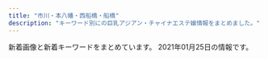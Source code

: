 ```yaml
---
title: "市川・本八幡・西船橋・船橋"
description: "キーワード別にの巨乳アジアン・チャイナエステ嬢情報をまとめました。"
---
```


新着画像と新着キーワードをまとめています。
2021年01月25日の情報です。

<DmmAffiliateIns />
<KeywordTable
  shops={
    [
    {
        "station": "\u897f\u8239\u6a4b\u99c5\u5317\u53e3",
        "url": "http://cute-heart.jpn.cm/",
        "keywords": {
            "92": 6,
            "C": 21,
            "F": 6,
            "D": 8,
            "85": 6,
            "86": 2,
            "88": 4,
            "83": 6,
            "89": 4,
            "87": 2,
            "E": 10
        },
        "img_links": [
            "http://cute-heart.jpn.cm/photos/sites/64/2020/11/2020111706430319.jpg",
            "http://cute-heart.jpn.cm/photos/sites/64/2020/11/2020111706430286.jpg",
            "http://cute-heart.jpn.cm/images/s_play-movie.png",
            "http://cute-heart.jpn.cm/images/1.png",
            "http://cute-heart.jpn.cm/photos/sites/64/2020/11/2020111706430450.jpg",
            "http://cute-heart.jpn.cm/photos/sites/64/2020/07/2020070203464598.jpg",
            "http://cute-heart.jpn.cm/images/s_news.png",
            "http://cute-heart.jpn.cm/images/s_pick.png",
            "http://cute-heart.jpn.cm/images/3.png",
            "http://cute-heart.jpn.cm/photos/sites/64/2020/12/2020121002554723.jpg",
            "http://cute-heart.jpn.cm/images/barProfile02.png",
            "http://cute-heart.jpn.cm/photos/sites/64/2020/07/2020070203462851.jpg",
            "http://cute-heart.jpn.cm/photos/sites/64/2020/07/2020070203464237.jpg",
            "http://cute-heart.jpn.cm/photos/sites/64/2021/01/2021012308481773.jpg",
            "http://cute-heart.jpn.cm/images/line.png",
            "http://cute-heart.jpn.cm/images/mobile.png",
            "http://cute-heart.jpn.cm/images/top.png",
            "http://cute-heart.jpn.cm/photos/sites/64/2020/11/2020111707253158.jpg",
            "http://cute-heart.jpn.cm/images/2.png",
            "http://cute-heart.jpn.cm/photos/sites/64/2020/11/2020111706430462.jpg",
            "http://cute-heart.jpn.cm/photos/sites/64/2020/07/2020070203464460.jpg",
            "http://cute-heart.jpn.cm/images/s_staff.png",
            "http://cute-heart.jpn.cm/images/s_staff1.png",
            "http://cute-heart.jpn.cm/photos/sites/64/2020/11/2020111706430545.jpg"
        ],
        "name": "\u30ad\u30e5\u30fc\u30c8\u30cf\u30fc\u30c8"
    },
    {
        "station": "\u99ac\u8fbc\u6ca2\u99c5\u6771\u53e3",
        "url": "http://www.kanda-es.info/",
        "img_links": [
            "http://www.kanda-es.info/images/int1.jpg",
            "http://www.kanda-es.info/staff/risa.jpg",
            "http://www.kanda-es.info/images/tg.jpg",
            "http://www.kanda-es.info/img/risa1.jpg",
            "http://www.kanda-es.info/img/sora1.jpg",
            "http://www.kanda-es.info/images/info.jpg",
            "http://www.kanda-es.info/images/mobile.jpg",
            "http://www.kanda-es.info/images/sys2.jpg",
            "http://www.kanda-es.info/staff/sora.jpg",
            "http://www.kanda-es.info/images/int2.jpg",
            "http://www.kanda-es.info/img/anna1.jpg",
            "http://www.kanda-es.info/images/interior_t.jpg",
            "http://www.kanda-es.info/staff/anna.jpg",
            "http://www.kanda-es.info/images/news.jpg",
            "http://www.kanda-es.info/images/staff_t.jpg",
            "http://www.kanda-es.info/images/sys1.jpg"
        ],
        "name": "Blue\uff5e\u30d6\u30eb\u30fc\uff5e",
        "keywords": {}
    },
    {
        "name": "\u30de\u30fc\u30e1\u30a4\u30c9",
        "station": "JR\u8239\u6a4b\u99c5\u5317\u53e3",
        "img_links": [
            "http://happy.relaxnabi.com/css/staff/staff0001.jpg",
            "http://happy.relaxnabi.com/css/staff/staff-007-a.jpg",
            "http://happy.relaxnabi.com/css/staff/staff-10.jpg",
            "http://happy.relaxnabi.com/css/nav/nav-006.png",
            "http://happy.relaxnabi.com/css/nav/nav-003.png",
            "http://happy.relaxnabi.com/css/staff/staff000008-a.jpg",
            "http://happy.relaxnabi.com/css/staff/staff0001-a.jpg",
            "http://happy.relaxnabi.com/css/staff/staff-10-a.jpg",
            "http://happy.relaxnabi.com/css/staff/staff017-a.jpg",
            "http://happy.relaxnabi.com/css/nav/nav-004.png",
            "http://happy.relaxnabi.com/css/nav/nav-001.png",
            "http://happy.relaxnabi.com/css/staff/staff-05.jpg",
            "http://happy.relaxnabi.com/css/nav/nav-005.png",
            "http://happy.relaxnabi.com/css/nav/nav-002.png",
            "http://happy.relaxnabi.com/css/staff/staff-04.jpg",
            "http://happy.relaxnabi.com/css/staff/staff000003-a.jpg",
            "http://happy.relaxnabi.com/css/top-03.png",
            "http://happy.relaxnabi.com/css/staff/staff000003.jpg",
            "http://happy.relaxnabi.com/css/staff/staff000008.jpg",
            "http://happy.relaxnabi.com/css/top0001.png",
            "http://happy.relaxnabi.com/css/staff/staff-05-a.jpg",
            "http://happy.relaxnabi.com/css/staff/staff-007.jpg",
            "http://happy.relaxnabi.com/css/tel.png",
            "http://happy.relaxnabi.com/css/staff/staff-04-a.jpg",
            "http://happy.relaxnabi.com/css/staff/staff017.jpg"
        ],
        "url": "http://happy.relaxnabi.com/",
        "keywords": {
            "91": 1,
            "D": 2,
            "E": 4,
            "F": 1,
            "88": 1,
            "92": 4,
            "90": 2
        }
    },
    {
        "name": "Vivid \u30d3\u30d3\u30c3\u30c9",
        "url": "http://es-massage.info/",
        "station": "JR\u897f\u8239\u6a4b\u99c5\u5357\u53e3",
        "img_links": [
            "http://es-massage.info/wp-content/uploads/2020/11/22a4454706dfc7d506005718bdeaf744-214x300.jpg",
            "http://es-massage.info/wp-content/themes/template-salon2/images/header-tel.png",
            "http://es-massage.info/wp-content/uploads/2020/12/b9b3611b93290b324e2ffe33a2ac0962-500x750.jpg",
            "http://es-massage.info/wp-content/uploads/2020/09/8fdd83977b0b42811d523358eceea3ff-500x750.jpg",
            "http://es-massage.info/wp-content/uploads/2020/12/3fa9468d0afd75e906f6c7172a01c36f-500x750.jpg",
            "http://es-massage.info/wp-content/uploads/2020/09/8fdd83977b0b42811d523358eceea3ff-212x300.jpg",
            "http://es-massage.info/wp-content/uploads/2020/10/676cfcce64ce22475e092ee147f4ebc8.jpg",
            "http://es-massage.info/wp-content/uploads/2021/01/329c4f8c7f334cbe95d258f70d6ca207-500x750.jpg",
            "http://es-massage.info/wp-content/uploads/2020/11/ec2088a7c961625f55b8f19773ea6d06-1-214x300.jpg",
            "http://es-massage.info/wp-content/uploads/2021/01/329c4f8c7f334cbe95d258f70d6ca207.jpg",
            "http://es-massage.info/wp-content/uploads/2020/12/b9b3611b93290b324e2ffe33a2ac0962-216x300.jpg",
            "http://es-massage.info/wp-content/uploads/2020/11/393e50c509ac7af9537aa8ebd908d0bb-214x300.jpg",
            "http://es-massage.info/wp-content/uploads/2019/03/c3dc6ab90966d6cc73491056f668516d-745x1024.jpg",
            "http://es-massage.info/wp-content/uploads/2019/11/8da006befc39b49c570f8162740cbc56.jpg",
            "http://es-massage.info/wp-content/uploads/2019/03/0c4d0538c251234bc70697ec7cf8cc97-500x750.jpg",
            "http://es-massage.info/wp-content/uploads/2019/12/9934efcbe351f6dbb655c114add97813-500x750.jpg",
            "http://es-massage.info/wp-content/uploads/2019/11/6bc4d4a609db789262c27c9263065892-500x750.jpg",
            "http://es-massage.info/wp-content/uploads/2019/03/b85ae819f481b37cad8d1548de5893cc.jpg",
            "http://es-massage.info/wp-content/uploads/2020/06/3c114f47a044f2ddad2fd017aa2b19cf-500x750.jpg",
            "http://es-massage.info/wp-content/uploads/2020/10/30d608def2ebd1e5ad816873b9f9b8d4-500x750.jpg",
            "http://es-massage.info/wp-content/uploads/2020/09/f4811d331623d3f6e590e934b3e7ddc9-500x750.jpg",
            "http://es-massage.info/wp-content/uploads/2019/03/c3dc6ab90966d6cc73491056f668516d.jpg",
            "http://es-massage.info/wp-content/uploads/2020/10/28ef61e322d84828105879aebb024bc0-500x750.jpg",
            "http://es-massage.info/wp-content/uploads/2019/12/9934efcbe351f6dbb655c114add97813.jpg",
            "http://es-massage.info/wp-content/uploads/2019/03/b85ae819f481b37cad8d1548de5893cc-500x750.jpg",
            "http://es-massage.info/wp-content/uploads/2020/12/58c8479cbe288c2fbf566083af42e205.jpg",
            "http://es-massage.info/wp-content/uploads/2020/04/61c10e6ea6f68bf8c90d4ae7d8d0830a-500x750.jpg",
            "http://es-massage.info/wp-content/uploads/2019/11/6bc4d4a609db789262c27c9263065892-218x300.jpg",
            "http://es-massage.info/wp-content/uploads/2019/03/b85ae819f481b37cad8d1548de5893cc-223x300.jpg",
            "http://es-massage.info/wp-content/uploads/2019/03/0c4d0538c251234bc70697ec7cf8cc97.jpg",
            "http://es-massage.info/wp-content/uploads/2019/10/3eec6cc0e85788ff3ceabceee29f9870.jpg",
            "http://es-massage.info/wp-content/uploads/2020/09/f4811d331623d3f6e590e934b3e7ddc9-745x1024.jpg",
            "http://es-massage.info/wp-content/uploads/2019/11/8da006befc39b49c570f8162740cbc56-500x750.jpg",
            "http://es-massage.info/wp-content/uploads/2020/09/3a1f1f3668d5c8083c72d500ba90b03a.jpg",
            "http://es-massage.info/wp-content/uploads/2019/11/6bc4d4a609db789262c27c9263065892.jpg",
            "http://es-massage.info/wp-content/uploads/2020/12/58c8479cbe288c2fbf566083af42e205-730x1024.jpg",
            "http://es-massage.info/wp-content/uploads/2020/11/f77b87109abb212725b0e53de31695b5.jpg",
            "http://es-massage.info/wp-content/uploads/2020/04/6dbf19009737ff88e931378416216a70-214x300.jpg",
            "http://es-massage.info/wp-content/uploads/2020/10/0fd60f0c72ad85b96635ef3d4e152bd6-214x300.jpg",
            "http://es-massage.info/wp-content/uploads/2020/06/0fd60f0c72ad85b96635ef3d4e152bd6-212x300.jpg",
            "http://es-massage.info/wp-content/uploads/2020/06/bd28ddc548208ab1afe0db2cc76decab-500x750.jpg",
            "http://es-massage.info/wp-content/uploads/2021/01/329c4f8c7f334cbe95d258f70d6ca207-722x1024.jpg",
            "http://es-massage.info/wp-content/uploads/2020/09/3a1f1f3668d5c8083c72d500ba90b03a-500x750.jpg",
            "http://es-massage.info/wp-content/uploads/2020/04/6dbf19009737ff88e931378416216a70-500x750.jpg",
            "http://es-massage.info/wp-content/themes/template-salon2/images/main1.jpg",
            "http://es-massage.info/wp-content/uploads/2020/10/0fd60f0c72ad85b96635ef3d4e152bd6-500x750.jpg",
            "http://es-massage.info/wp-content/uploads/2019/11/4fad70a18793b8dfb7a63f4939e51f94-500x750.jpg",
            "http://es-massage.info/wp-content/uploads/2019/11/4fad70a18793b8dfb7a63f4939e51f94.jpg",
            "http://es-massage.info/wp-content/uploads/2019/10/3eec6cc0e85788ff3ceabceee29f9870-500x750.jpg",
            "http://es-massage.info/wp-content/uploads/2020/09/33a698ee5a77652901d0fde9c4146a22-214x300.jpg",
            "http://es-massage.info/wp-content/uploads/2020/04/18a92be8e40d3b76771808544f649143-218x300.jpg",
            "http://es-massage.info/wp-content/uploads/2020/11/22a4454706dfc7d506005718bdeaf744.jpg",
            "http://es-massage.info/wp-content/uploads/2020/12/58c8479cbe288c2fbf566083af42e205-500x750.jpg",
            "http://es-massage.info/wp-content/uploads/2020/09/6b72f47c40e4254318daf8bb5ce7e612-500x750.jpg",
            "http://es-massage.info/wp-content/uploads/2020/06/0fd60f0c72ad85b96635ef3d4e152bd6-500x750.jpg",
            "http://es-massage.info/wp-content/uploads/2019/03/c3dc6ab90966d6cc73491056f668516d-218x300.jpg",
            "http://es-massage.info/wp-content/uploads/2019/06/dcbeef447e8eded0b1939b00ff57d88b-218x300.jpg",
            "http://es-massage.info/wp-content/uploads/2020/11/393e50c509ac7af9537aa8ebd908d0bb.jpg",
            "http://es-massage.info/wp-content/uploads/2019/10/32cbcf100bc89043ce106a68ba8535ea-214x300.jpg",
            "http://es-massage.info/wp-content/uploads/2020/12/b7de5072fbfae6fe462a1a64132e2586.jpg",
            "http://es-massage.info/wp-content/uploads/2019/10/32cbcf100bc89043ce106a68ba8535ea-500x750.jpg",
            "http://es-massage.info/wp-content/uploads/2020/09/f4811d331623d3f6e590e934b3e7ddc9.jpg",
            "http://es-massage.info/wp-content/uploads/2020/12/b7de5072fbfae6fe462a1a64132e2586-214x300.jpg",
            "http://es-massage.info/wp-content/uploads/2019/03/c3dc6ab90966d6cc73491056f668516d-500x750.jpg",
            "http://es-massage.info/wp-content/uploads/2020/10/0fd60f0c72ad85b96635ef3d4e152bd6.jpg",
            "http://es-massage.info/wp-content/uploads/2020/09/f4811d331623d3f6e590e934b3e7ddc9-218x300.jpg",
            "http://es-massage.info/wp-content/uploads/2019/10/3eec6cc0e85788ff3ceabceee29f9870-212x300.jpg",
            "http://es-massage.info/wp-content/uploads/2020/12/cf9831b8c97ef0623dce87128b47aef0-209x300.jpg",
            "http://es-massage.info/wp-content/uploads/2019/10/32cbcf100bc89043ce106a68ba8535ea.jpg",
            "http://es-massage.info/wp-content/uploads/2020/12/b7de5072fbfae6fe462a1a64132e2586-500x750.jpg",
            "http://es-massage.info/wp-content/uploads/2019/03/07cc9a466c3af450e20013b26e90a100.jpg",
            "http://es-massage.info/wp-content/uploads/2021/01/f0983bb73e450f84723737b2078c7c7f-212x300.jpg",
            "http://es-massage.info/wp-content/uploads/2020/06/0fd60f0c72ad85b96635ef3d4e152bd6.jpg",
            "http://es-massage.info/wp-content/uploads/2019/03/0c4d0538c251234bc70697ec7cf8cc97-220x300.jpg",
            "http://es-massage.info/wp-content/uploads/2021/01/329c4f8c7f334cbe95d258f70d6ca207-212x300.jpg",
            "http://es-massage.info/wp-content/uploads/2020/10/676cfcce64ce22475e092ee147f4ebc8-500x750.jpg",
            "http://es-massage.info/wp-content/uploads/2020/09/8fdd83977b0b42811d523358eceea3ff-722x1024.jpg",
            "http://es-massage.info/wp-content/uploads/2020/09/3c631f1126b3f6fd54d9e726a47027a4-209x300.jpg",
            "http://es-massage.info/wp-content/uploads/2020/09/3a1f1f3668d5c8083c72d500ba90b03a-212x300.jpg",
            "http://es-massage.info/wp-content/uploads/2020/12/cf9831b8c97ef0623dce87128b47aef0-500x750.jpg",
            "http://es-massage.info/wp-content/uploads/2021/01/f5583bc17784a47bf0a1ab988e594253-500x750.jpg",
            "http://es-massage.info/wp-content/uploads/2018/10/g2.jpg",
            "http://es-massage.info/wp-content/uploads/2021/01/f0983bb73e450f84723737b2078c7c7f-500x750.jpg",
            "http://es-massage.info/wp-content/uploads/2021/01/f5583bc17784a47bf0a1ab988e594253.jpg",
            "http://es-massage.info/wp-content/uploads/2020/09/33a698ee5a77652901d0fde9c4146a22-500x750.jpg",
            "http://es-massage.info/wp-content/uploads/2020/11/4842d636713333eba3b14eebf302cc1b-1-722x1024.jpg",
            "http://es-massage.info/wp-content/uploads/2018/10/g1.jpg",
            "http://es-massage.info/wp-content/uploads/2020/12/3fa9468d0afd75e906f6c7172a01c36f.jpg",
            "http://es-massage.info/wp-content/uploads/2019/11/4fad70a18793b8dfb7a63f4939e51f94-218x300.jpg",
            "http://es-massage.info/wp-content/uploads/2018/10/g4.jpg",
            "http://es-massage.info/wp-content/uploads/2020/11/f77b87109abb212725b0e53de31695b5-500x750.jpg",
            "http://es-massage.info/wp-content/themes/template-salon2/images/bnr.jpg",
            "http://es-massage.info/wp-content/uploads/2020/09/6b72f47c40e4254318daf8bb5ce7e612.jpg",
            "http://es-massage.info/wp-content/uploads/2019/11/8da006befc39b49c570f8162740cbc56-737x1024.jpg",
            "http://es-massage.info/wp-content/uploads/2020/10/30d608def2ebd1e5ad816873b9f9b8d4-745x1024.jpg",
            "http://es-massage.info/wp-content/uploads/2020/10/28ef61e322d84828105879aebb024bc0.jpg",
            "http://es-massage.info/wp-content/uploads/2020/10/30d608def2ebd1e5ad816873b9f9b8d4-218x300.jpg",
            "http://es-massage.info/wp-content/uploads/2020/11/4842d636713333eba3b14eebf302cc1b-1-500x750.jpg",
            "http://es-massage.info/wp-content/uploads/2020/11/22a4454706dfc7d506005718bdeaf744-500x750.jpg",
            "http://es-massage.info/wp-content/uploads/2020/06/3c114f47a044f2ddad2fd017aa2b19cf.jpg",
            "http://es-massage.info/wp-content/uploads/2020/11/393e50c509ac7af9537aa8ebd908d0bb-500x750.jpg",
            "http://es-massage.info/wp-content/uploads/2020/04/6dbf19009737ff88e931378416216a70.jpg",
            "http://es-massage.info/wp-content/uploads/2020/04/61c10e6ea6f68bf8c90d4ae7d8d0830a.jpg",
            "http://es-massage.info/wp-content/uploads/2019/11/8da006befc39b49c570f8162740cbc56-216x300.jpg",
            "http://es-massage.info/wp-content/uploads/2020/10/30d608def2ebd1e5ad816873b9f9b8d4.jpg",
            "http://es-massage.info/wp-content/uploads/2020/09/33a698ee5a77652901d0fde9c4146a22.jpg",
            "http://es-massage.info/wp-content/uploads/2018/10/g3.jpg",
            "http://es-massage.info/wp-content/uploads/2020/12/3fa9468d0afd75e906f6c7172a01c36f-214x300.jpg",
            "http://es-massage.info/wp-content/uploads/2019/10/32cbcf100bc89043ce106a68ba8535ea-730x1024.jpg",
            "http://es-massage.info/wp-content/uploads/2021/01/f0983bb73e450f84723737b2078c7c7f.jpg",
            "http://es-massage.info/wp-content/uploads/2019/03/07cc9a466c3af450e20013b26e90a100-500x750.jpg",
            "http://es-massage.info/wp-content/uploads/2020/06/bd28ddc548208ab1afe0db2cc76decab.jpg",
            "http://es-massage.info/wp-content/uploads/2020/12/b9b3611b93290b324e2ffe33a2ac0962.jpg",
            "http://es-massage.info/wp-content/uploads/2020/09/8fdd83977b0b42811d523358eceea3ff.jpg",
            "http://es-massage.info/wp-content/themes/template-salon2/images/noimg.jpg"
        ],
        "keywords": {
            "F": 16,
            "\u5de8\u4e73": 2,
            "\u30bb\u30af\u30b7\u30fc": 6,
            "D": 4,
            "\u4e73": 2,
            "G": 18,
            "E": 71
        }
    },
    {
        "station": "JR\u897f\u8239\u6a4b\u99c5\u5317\u53e3",
        "name": "\u30d7\u30ea\u30f3\u30bb\u30b9",
        "keywords": {
            "86": 18,
            "D": 30,
            "85": 12,
            "C": 12
        },
        "img_links": [
            "https://prince.iest.info/images/link_nav05.jpg",
            "https://prince.iest.info/images/link_nav04.jpg",
            "https://prince.iest.info/images/link_nav03.jpg",
            "https://prince.iest.info/images/room4.jpg",
            "https://prince.iest.info/images/link_nav06.jpg",
            "https://prince.iest.info/images/link_nav02.jpg",
            "https://prince.iest.info/images/room2.jpg",
            "https://prince.iest.info/images/room5.jpg",
            "https://prince.iest.info/photos/sites/5/2020/12/2020121408392660.jpg",
            "https://prince.iest.info/photos/sites/5/2020/12/2020121408392543.jpg",
            "https://prince.iest.info/images/top.jpg",
            "https://prince.iest.info/images/tit_staff.jpg",
            "https://prince.iest.info/photos/sites/5/2020/12/2020121408392715.jpg",
            "https://prince.iest.info/images/footer.jpg",
            "https://prince.iest.info/images/tit_news.png",
            "https://prince.iest.info/photos/sites/5/2020/12/2020121408392689.jpg",
            "https://prince.iest.info/images/room1.jpg",
            "https://prince.iest.info/photos/sites/5/2021/01/2021011508371539.jpg",
            "https://prince.iest.info/images/room3.jpg",
            "https://prince.iest.info/images/link_nav01.jpg"
        ],
        "url": "https://prince.iest.info/"
    },
    {
        "keywords": {},
        "station": "\u4eac\u6210\u8239\u6a4b\u99c5",
        "url": "http://sminfvnda.xyz/",
        "img_links": [],
        "name": "\u8309\u8389\u82b1"
    },
    {
        "station": "\u897f\u8239\u6a4b\u99c5\u5357\u53e3",
        "url": "http://ariel.esthe.me/",
        "img_links": [
            "http://ariel.esthe.me/images/s_staff.jpg",
            "http://ariel.esthe.me/images/news_bj1.jpg",
            "http://ariel.esthe.me/images/room3.jpg",
            "http://ariel.esthe.me/photos/sites/12/2020/02/2020020706565079.jpg",
            "http://ariel.esthe.me/photos/sites/12/2020/02/2020020706465717.jpg",
            "http://ariel.esthe.me/images/s_face.jpg",
            "http://ariel.esthe.me/photos/sites/12/2020/04/2020040102413576.jpg",
            "http://ariel.esthe.me/photos/sites/12/2020/02/2020021301200345.jpg",
            "http://ariel.esthe.me/images/s_news.jpg",
            "http://ariel.esthe.me/images/top.jpg",
            "http://ariel.esthe.me/images/side_line.jpg",
            "http://ariel.esthe.me/photos/sites/12/2021/01/2021011104304458.jpg",
            "http://ariel.esthe.me/images/room4.jpg",
            "http://ariel.esthe.me/photos/sites/12/2020/02/2020020706451396.jpg",
            "http://ariel.esthe.me/photos/sites/12/2020/07/2020071805003371.jpg",
            "http://ariel.esthe.me/photos/sites/12/2020/02/2020020706564687.jpg",
            "http://ariel.esthe.me/photos/sites/12/2020/06/2020060601572242.jpg",
            "http://ariel.esthe.me/images/1.png",
            "http://ariel.esthe.me/images/end.png",
            "http://ariel.esthe.me/photos/sites/12/2020/12/2020121003131710.jpg",
            "http://ariel.esthe.me/images/s_movie.jpg",
            "http://ariel.esthe.me/images/room1.jpg",
            "http://ariel.esthe.me/images/mobile.jpg",
            "http://ariel.esthe.me/images/room2.jpg",
            "http://ariel.esthe.me/photos/sites/12/2020/04/2020043002103799.jpg"
        ],
        "name": "Ariel\u30fb\u30a2\u30ea\u30a8\u30eb",
        "keywords": {
            "85": 54,
            "90": 7,
            "\u4e73": 1,
            "88": 25,
            "83": 18,
            "\u5de8\u4e73": 1,
            "C": 44,
            "87": 18,
            "D": 68,
            "G": 7,
            "F": 43,
            "84": 7,
            "93": 7
        }
    },
    {
        "url": "http://nigyohime.ebb.jp/",
        "name": "\u4eba\u9b5a\u59eb",
        "img_links": [
            "http://nigyohime.ebb.jp/b_news.png",
            "http://nigyohime.ebb.jp/staff_t.jpg",
            "http://nigyohime.ebb.jp/3.jpg",
            "http://nigyohime.ebb.jp/4.jpg",
            "http://nigyohime.ebb.jp/ditu2.jpg",
            "http://nigyohime.ebb.jp/b_girl.png",
            "http://nigyohime.ebb.jp/2.jpg",
            "http://nigyohime.ebb.jp/line.png",
            "http://nigyohime.ebb.jp/2/uploadimg/1610266405.jpg",
            "http://nigyohime.ebb.jp/top.jpg",
            "http://nigyohime.ebb.jp/2/uploadimg/1606276938.jpg",
            "http://nigyohime.ebb.jp/1.jpg",
            "http://nigyohime.ebb.jp/2/uploadimg/1606276829.jpg",
            "http://nigyohime.ebb.jp/2/uploadimg/1606276885.jpg"
        ],
        "station": "JR\u5e02\u5ddd\u99c5\u5357\u53e3",
        "keywords": {
            "83": 6,
            "86": 6,
            "C": 6
        }
    },
    {
        "name": "\u30a2\u30a4\u30ea",
        "url": "https://iris.ests.jp/",
        "img_links": [
            "https://iris.ests.jp/photos/sites/58/2021/01/2021011420112073.jpeg",
            "https://iris.ests.jp/photos/sites/58/2021/01/2021011316255079.jpeg",
            "https://iris.ests.jp/images/room3.jpg",
            "https://iris.ests.jp/images/s_news.jpg",
            "https://iris.ests.jp/images/staff0.jpg",
            "https://iris.ests.jp/photos/sites/58/2020/12/2020120310462680.jpeg",
            "https://iris.ests.jp/images/top.jpg",
            "https://iris.ests.jp/images/room1.jpg",
            "https://iris.ests.jp/photos/sites/58/2020/12/202012201351183.jpeg",
            "https://iris.ests.jp/photos/sites/58/2020/11/2020112913241646.jpeg",
            "https://iris.ests.jp/photos/sites/58/2021/01/2021011400270610.jpeg",
            "http://iris2.a5.reraku.work/upload/sites/58/2021/01/2021011316255079-200x299.jpeg",
            "https://iris.ests.jp/images/twitter.jpg",
            "https://iris.ests.jp/photos/sites/58/2021/01/2021011718151096.jpeg",
            "https://iris.ests.jp/photos/sites/58/2021/01/2021011318242314.jpeg",
            "https://iris.ests.jp/photos/sites/58/2020/12/2020121815073823.jpeg",
            "https://iris.ests.jp/photos/sites/58/2020/11/2020112222430326.jpeg",
            "https://iris.ests.jp/photos/sites/58/2021/01/2021010115524560.jpeg",
            "https://iris.ests.jp/photos/sites/58/2020/12/2020121415080240.jpeg",
            "https://iris.ests.jp/photos/sites/58/2020/12/2020122018145035.jpeg",
            "https://iris.ests.jp/photos/sites/58/2020/11/2020111615332290.jpeg",
            "https://iris.ests.jp/images/paypay.jpg",
            "https://iris.ests.jp/images/s_staff.jpg",
            "https://iris.ests.jp/photos/sites/58/2020/12/202012281230148.jpg",
            "https://iris.ests.jp/images/room4.jpg",
            "https://iris.ests.jp/photos/sites/58/2020/12/2020122018150846.jpeg",
            "https://iris.ests.jp/photos/sites/58/2020/11/202011222223398.jpeg",
            "https://iris.ests.jp/photos/sites/58/2021/01/2021010310051456.jpg",
            "https://iris.ests.jp/images/room2.jpg",
            "https://iris.ests.jp/photos/sites/58/2020/12/202012082142310.jpeg",
            "https://iris.ests.jp/photos/sites/58/2020/11/2020111616103718.jpeg"
        ],
        "station": "JR\u897f\u8239\u6a4b\u99c5\u5317\u53e3",
        "keywords": {
            "86": 12,
            "E": 8,
            "\u304a\u3063\u3071\u3044": 1,
            "87": 2,
            "D": 13,
            "C": 1,
            "\u4e73": 1,
            "85": 4,
            "\u30bb\u30af\u30b7\u30fc": 1,
            "G": 8,
            "\u7206\u4e73": 1,
            "95": 1,
            "88": 2
        }
    },
    {
        "keywords": {},
        "url": "http://tubakihime.link/",
        "station": "JR\u8239\u6a4b\u99c5\u5357\u30ed",
        "name": "\u30d4\u30f3\u30af\u30ed\u30fc\u30ba",
        "img_links": [
            "http://tubakihime.link/_src/24635/navi_01.png",
            "http://tubakihime.link/_src/24715/wechatimg61.jpg",
            "http://tubakihime.link/_src/24691/navi_03.png",
            "http://tubakihime.link/_src/24643/navi_05.png",
            "http://tubakihime.link/_src/24675/slider2.jpg",
            "http://tubakihime.link/_src/24667/wechatimg58.jpg",
            "http://tubakihime.link/_src/24659/_x1m6343.jpg",
            "http://tubakihime.link/_src/24719/wechatimg60.jpg",
            "http://tubakihime.link/_src/24698/slider1.jpg",
            "http://tubakihime.link/_src/24669/wechatimg60.jpg",
            "http://tubakihime.link/_src/24665/wechatimg61.jpg",
            "http://tubakihime.link/_src/24738/wechatimg58.jpg",
            "http://tubakihime.link/_src/24641/navi_04.png",
            "http://tubakihime.link/_src/24677/cam.png",
            "http://tubakihime.link/_src/24693/navi_04.png",
            "http://tubakihime.link/_src/24661/dscf1336.jpg",
            "http://tubakihime.link/_src/24639/navi_03.png",
            "http://tubakihime.link/_src/24633/slider1.jpg",
            "http://tubakihime.link/_src/24676/slider3.jpg",
            "http://tubakihime.link/_src/24699/slider2.jpg",
            "http://tubakihime.link/_src/24695/navi_05.png",
            "http://tubakihime.link/_src/24663/wechatimg59.jpg",
            "http://tubakihime.link/_src/24740/wechatimg60.jpg",
            "http://tubakihime.link/_src/24687/navi_01.png",
            "http://tubakihime.link/_src/24700/slider3.jpg",
            "http://tubakihime.link/_src/24637/navi_02.png",
            "http://tubakihime.link/_src/24734/wechatimg59.jpg",
            "http://tubakihime.link/_src/24689/navi_02.png",
            "http://tubakihime.link/_src/24717/wechatimg58.jpg",
            "http://tubakihime.link/_src/24713/wechatimg59.jpg",
            "http://tubakihime.link/_src/24736/wechatimg61.jpg"
        ]
    },
    {
        "url": "http://hinata.relaxnabi.com/",
        "img_links": [
            "http://hinata.relaxnabi.com/css/right.jpg",
            "http://hinata.relaxnabi.com/css/staff/staff-08.jpg",
            "http://hinata.relaxnabi.com/css/tel01.png",
            "http://hinata.relaxnabi.com/css/top02.jpg",
            "http://hinata.relaxnabi.com/css/nav/sub-003.jpg",
            "http://hinata.relaxnabi.com/css/staff/staff15.jpg",
            "http://hinata.relaxnabi.com/css/staff/staff15-a.jpg",
            "http://hinata.relaxnabi.com/css/main-left02.jpg",
            "http://hinata.relaxnabi.com/css/nav/sub-006.jpg",
            "http://hinata.relaxnabi.com/css/staff/staff00004-a.jpg",
            "http://hinata.relaxnabi.com/css/nav/nav-003.jpg",
            "http://hinata.relaxnabi.com/css/button.jpg",
            "http://hinata.relaxnabi.com/css/staff/staff00003.jpg",
            "http://hinata.relaxnabi.com/css/staff/staff-06-a.jpg",
            "http://hinata.relaxnabi.com/css/staff/staff-08-a.jpg",
            "http://hinata.relaxnabi.com/css/nav/nav-005.jpg",
            "http://hinata.relaxnabi.com/css/staff/staff00001-a.jpg",
            "http://hinata.relaxnabi.com/css/nav/nav-006.jpg",
            "http://hinata.relaxnabi.com/css/nav/nav-004.jpg",
            "http://hinata.relaxnabi.com/css/staff/staff00001.jpg",
            "http://hinata.relaxnabi.com/css/nav/sub-005.jpg",
            "http://hinata.relaxnabi.com/css/nav/sub-001.jpg",
            "http://hinata.relaxnabi.com/css/nav/sub-004.jpg",
            "http://hinata.relaxnabi.com/css/girls001.jpg",
            "http://hinata.relaxnabi.com/css/staff/staff-06.jpg",
            "http://hinata.relaxnabi.com/img/tiaowen.png",
            "http://hinata.relaxnabi.com/css/staff/staff00003-a.jpg",
            "http://hinata.relaxnabi.com/css/staff/staff17-a.jpg",
            "http://hinata.relaxnabi.com/css/staff/staff00004.jpg",
            "http://hinata.relaxnabi.com/css/staff/staff-007-a.jpg",
            "http://hinata.relaxnabi.com/css/main-left03.jpg",
            "http://hinata.relaxnabi.com/css/nav/sub-002.jpg",
            "http://hinata.relaxnabi.com/css/staff/staff-007.jpg",
            "http://hinata.relaxnabi.com/css/left.jpg",
            "http://hinata.relaxnabi.com/css/osusume38.jpg",
            "http://hinata.relaxnabi.com/css/nav/nav-002.jpg",
            "http://hinata.relaxnabi.com/css/nav/nav-001.jpg",
            "http://hinata.relaxnabi.com/css/staff/staff17.jpg"
        ],
        "station": "JR\u8239\u6a4b\u99c5\u5317\u53e3",
        "keywords": {
            "93": 1,
            "86": 2,
            "89": 1,
            "D": 1,
            "92": 2,
            "90": 2,
            "C": 4,
            "E": 5
        },
        "name": "\u6696 \uff5eHinata\uff5e"
    },
    {
        "name": "V\u611bP",
        "img_links": [
            "http://pinklady-esthe.net/img/r2.jpg",
            "http://pinklady-esthe.net/img/sm.jpg",
            "http://pinklady-esthe.net/img/f1.jpg",
            "http://pinklady-esthe.net/img/stt1.jpg",
            "http://pinklady-esthe.net/img/t5.jpg",
            "http://pinklady-esthe.net/img/st4.jpg",
            "http://pinklady-esthe.net/img/t4.jpg",
            "http://pinklady-esthe.net/img/stt3.jpg",
            "http://pinklady-esthe.net/img/t3.jpg",
            "http://pinklady-esthe.net/img/r1.jpg",
            "http://pinklady-esthe.net/img/t6.jpg",
            "http://pinklady-esthe.net/img/t1.jpg",
            "http://pinklady-esthe.net/img/top.jpg",
            "http://pinklady-esthe.net/img/st6.jpg",
            "http://pinklady-esthe.net/img/no.png",
            "http://pinklady-esthe.net/img/st1.jpg",
            "http://pinklady-esthe.net/img/noo.png",
            "http://pinklady-esthe.net/img/st5.jpg",
            "http://pinklady-esthe.net/img/st3.jpg",
            "http://pinklady-esthe.net/img/st2.jpg",
            "http://pinklady-esthe.net/img/r3.jpg",
            "http://pinklady-esthe.net/img/r4.jpg",
            "http://pinklady-esthe.net/img/t2.jpg"
        ],
        "keywords": {
            "D": 4,
            "E": 1,
            "86": 1,
            "88": 3,
            "90": 1,
            "87": 1,
            "C": 1
        },
        "url": "http://pinklady-esthe.net/",
        "station": "JR\u8239\u6a4b\u99c5\u5317\u53e3"
    },
    {
        "keywords": {
            "87": 4,
            "C": 6,
            "86": 4,
            "D": 2
        },
        "station": "JR\u8239\u6a4b\u99c5\u5357\u53e3",
        "name": "\u5922\u3054\u3053\u3061",
        "img_links": [
            "http://www.sakura.mesthe.com/files/002-03.jpg",
            "http://www.sakura.mesthe.com/images/m-head01.jpg",
            "http://www.sakura.mesthe.com/images/foot01.jpg",
            "http://www.sakura.mesthe.com/files/003-02.jpg",
            "http://www.sakura.mesthe.com/files/002.jpg",
            "http://www.sakura.mesthe.com/files/003.jpg",
            "http://www.sakura.mesthe.com/files/002-02.jpg",
            "http://www.sakura.mesthe.com/files/004-02.jpg",
            "http://www.sakura.mesthe.com/files/001-02.jpg",
            "http://www.sakura.mesthe.com/images/m-top004.jpg",
            "http://www.sakura.mesthe.com/files/004-03.jpg",
            "http://www.sakura.mesthe.com/files/001-03.jpg",
            "http://www.sakura.mesthe.com/files/003-03.jpg",
            "http://www.sakura.mesthe.com/files/001.jpg",
            "http://www.sakura.mesthe.com/images/call.png",
            "http://www.sakura.mesthe.com/files/004.jpg",
            "http://www.sakura.mesthe.com/images/m-top003.jpg"
        ],
        "url": "http://www.sakura.mesthe.com/"
    },
    {
        "station": "JR\u672c\u516b\u5e61\u99c5\u5317\u53e3",
        "url": "http://yelaixang.sweet-relaxation.com/",
        "img_links": [
            "http://yelaixang.sweet-relaxation.com/img/slick/sl-3.jpg",
            "http://yelaixang.sweet-relaxation.com/img/cast/nana-03.jpg",
            "http://yelaixang.sweet-relaxation.com/img/cast/yuki-02.jpg",
            "http://yelaixang.sweet-relaxation.com/img/slick/sl-1.jpg",
            "http://yelaixang.sweet-relaxation.com/img/cast/miki-03.jpg",
            "http://yelaixang.sweet-relaxation.com/img/cast/yuri-01.jpg",
            "http://yelaixang.sweet-relaxation.com/img/cast/yuki-03.jpg",
            "http://yelaixang.sweet-relaxation.com/img/cast/yuki-01.jpg",
            "http://yelaixang.sweet-relaxation.com/img/cast/miki-02.jpg",
            "http://yelaixang.sweet-relaxation.com/img/slick/sl-4.jpg",
            "http://yelaixang.sweet-relaxation.com/img/slick/sl-2.jpg",
            "http://yelaixang.sweet-relaxation.com/img/slick/sl-5.jpg",
            "http://yelaixang.sweet-relaxation.com/img/cast/nana-02.jpg",
            "http://yelaixang.sweet-relaxation.com/img/cast/yuri-03.jpg",
            "http://yelaixang.sweet-relaxation.com/img/cast/miki-01.jpg",
            "http://yelaixang.sweet-relaxation.com/img/interior/in_lobby.jpg",
            "http://yelaixang.sweet-relaxation.com/img/slick/sl-6.jpg",
            "http://yelaixang.sweet-relaxation.com/img/slick/sl-7.jpg",
            "http://yelaixang.sweet-relaxation.com/img/cast/yuri-02.jpg",
            "http://yelaixang.sweet-relaxation.com/img/interior/in_corridor.jpg",
            "http://yelaixang.sweet-relaxation.com/img/cast/nana-01.jpg"
        ],
        "keywords": {},
        "name": "\u591c\u6765\u9999\uff5eYe Lai Xang\uff5e"
    },
    {
        "station": "JR\u8239\u6a4b\u99c5\u5317\u53e3",
        "name": "\u304a\u304b\u3048\u308a",
        "img_links": [
            "http://www.rainday.tokyo/uploads/200612/1-200612091611154.jpg",
            "http://www.rainday.tokyo/uploads/210114/1-2101140ZT91P.jpg",
            "http://www.rainday.tokyo/uploads/200612/1-20061209132D50.jpg",
            "http://www.rainday.tokyo/picture/tel.png",
            "http://www.rainday.tokyo/picture/call.png",
            "http://www.rainday.tokyo/uploads/210114/1-2101140ZUK24.jpg",
            "http://www.rainday.tokyo/picture/4.jpg",
            "http://www.rainday.tokyo/picture/top-img01.png",
            "http://www.rainday.tokyo/uploads/201005/1-201005135243W9.jpg",
            "http://www.rainday.tokyo/uploads/201012/1-201012133110634.jpg",
            "http://www.rainday.tokyo/uploads/201006/1-201006105515150.jpg",
            "http://www.rainday.tokyo/uploads/201012/1-201012131606344.jpg",
            "http://www.rainday.tokyo/uploads/201208/1-20120QS92JD.jpg",
            "http://www.rainday.tokyo/picture/3.jpg",
            "http://www.rainday.tokyo/uploads/201005/1-2010051356113O.jpg",
            "http://www.rainday.tokyo/uploads/201005/1-201005135253U5.jpg",
            "http://www.rainday.tokyo/uploads/201006/1-201006105351493.jpg",
            "http://www.rainday.tokyo/picture/top-img10.jpg",
            "http://www.rainday.tokyo/picture/1.jpg",
            "http://www.rainday.tokyo/picture/2.jpg",
            "http://www.rainday.tokyo/uploads/200612/1-200612091HL45.jpg",
            "http://www.rainday.tokyo/uploads/201005/1-201005135623432.jpg"
        ],
        "url": "http://www.rainday.tokyo/",
        "keywords": {
            "C": 15,
            "E": 1,
            "D": 7
        }
    },
    {
        "name": "\u30cd\u30d7\u30c1\u30e5\u30fc\u30f3",
        "keywords": {
            "88": 8,
            "86": 22,
            "F": 8,
            "85": 16,
            "87": 24,
            "83": 8,
            "81": 6,
            "C": 6,
            "D": 62,
            "E": 8
        },
        "url": "http://neptune.est.cm/",
        "img_links": [
            "http://neptune.est.cm/photos/sites/3/2021/01/2021010612080443.jpg",
            "http://neptune.est.cm/photos/sites/3/2020/12/2020122312215973.jpg",
            "http://neptune.est.cm/photos/sites/3/2020/01/2020012304435311.jpg",
            "http://neptune.est.cm/photos/sites/3/2020/01/2020011704241285.jpg",
            "http://neptune.est.cm/photos/sites/3/2021/01/2021010717532322.jpg",
            "http://neptune.est.cm/photos/sites/3/2020/01/2020011606281181.jpg",
            "http://neptune.est.cm/images/top-sp1.jpg",
            "http://neptune.est.cm/photos/sites/3/2020/09/2020092912491932.jpg",
            "http://neptune.est.cm/photos/sites/3/2020/12/2020121515392683.jpg",
            "http://neptune.est.cm/images/top-sp2.jpg",
            "http://neptune.est.cm/photos/sites/3/2020/06/2020062418251882.jpg",
            "http://neptune.est.cm/images/pagetop.jpg",
            "http://neptune.est.cm/photos/sites/3/2020/01/2020011704240975.jpg",
            "http://neptune.est.cm/images/top1.jpg",
            "http://neptune.est.cm/photos/sites/3/2020/07/2020072813393974.jpg",
            "http://neptune.est.cm/images/top2.jpg"
        ],
        "station": "JR\u672c\u516b\u5e61\u99c5\u5357\u53e3"
    },
    {
        "img_links": [
            "http://liliana.relax-good.com/img/cast/sara-01.jpg",
            "http://liliana.relax-good.com/img/cast/momo-02.jpg",
            "http://liliana.relax-good.com/img/cast/miwa-01.jpg",
            "http://liliana.relax-good.com/img/cast/seina-01.jpg",
            "http://liliana.relax-good.com/img/cast/nana-02.jpg",
            "https://qr-official.line.me/sid/M/bky2264k.png",
            "http://liliana.relax-good.com/img/cast/sara-02.jpg",
            "http://liliana.relax-good.com/img/cast/seina-02.jpg",
            "http://liliana.relax-good.com/img/cast/rara-01.jpg",
            "http://liliana.relax-good.com/img/cast/misaki-01.jpg",
            "http://liliana.relax-good.com/img/cast/aki-01.jpg",
            "http://liliana.relax-good.com/img/cast/hitomi-02.jpg",
            "http://liliana.relax-good.com/img/cast/rara-02.jpg",
            "http://liliana.relax-good.com/img/cast/risa-02.jpg",
            "http://liliana.relax-good.com/img/line_mark.png",
            "http://liliana.relax-good.com/img/cast/nana-01.jpg",
            "https://scdn.line-apps.com/n/line_add_friends/btn/ja.png",
            "http://liliana.relax-good.com/img/cast/sayuri-01.jpg",
            "http://liliana.relax-good.com/img/cast/yumi-01.jpg",
            "http://liliana.relax-good.com/img/cast/nini-01.jpg",
            "http://liliana.relax-good.com/img/cast/hitomi-03.jpg",
            "http://liliana.relax-good.com/img/cast/momo-01.jpg",
            "http://liliana.relax-good.com/img/cast/risa-01.jpg",
            "http://liliana.relax-good.com/img/cast/ami-01.jpg",
            "http://liliana.relax-good.com/img/cast/yumi-02.jpg",
            "http://liliana.relax-good.com/img/cast/nini-02.jpg",
            "http://liliana.relax-good.com/img/cast/ami-02.jpg",
            "http://liliana.relax-good.com/img/cast/hitomi-01.jpg",
            "http://liliana.relax-good.com/img/cast/aki-02.jpg"
        ],
        "url": "http://liliana.relax-good.com/",
        "keywords": {},
        "name": "\u30db\u30ef\u30a4\u30c8\u30ed\u30fc\u30ba",
        "station": "JR\u897f\u8239\u6a4b\u99c5\u5357\u53e3"
    },
    {
        "keywords": {
            "E": 9,
            "D": 27
        },
        "station": "JR\u897f\u8239\u6a4b\u99c5\u5357\u53e3",
        "img_links": [
            "https://n-koi.eoeoco.com/wp-content/themes/este/img/tel_footer.png",
            "https://n-koi.eoeoco.com/wp-content/uploads/2018/12/786512678loveo.jpg",
            "https://n-koi.eoeoco.com/wp-content/uploads/2019/06/3esrtdfygmomo.jpg",
            "https://n-koi.eoeoco.com/wp-content/uploads/2020/01/78loveo.jpg",
            "https://n-koi.eoeoco.com/wp-content/themes/este/img/top-img01a.png",
            "https://n-koi.eoeoco.com/wp-content/uploads/2020/01/345678loveo.jpg",
            "https://n-koi.eoeoco.com/wp-content/uploads/2019/06/2sfghmomo.jpg",
            "https://n-koi.eoeoco.com/wp-content/uploads/2020/09/8976211loveo.jpg",
            "https://n-koi.eoeoco.com/wp-content/uploads/2020/08/111loveo.jpg",
            "https://n-koi.eoeoco.com/wp-content/themes/este/img/top-img01.png",
            "https://n-koi.eoeoco.com/wp-content/themes/este/img/call.png",
            "https://n-koi.eoeoco.com/wp-content/themes/este/img/top-img04.png",
            "https://n-koi.eoeoco.com/wp-content/themes/este/img/2.jpg",
            "https://n-koi.eoeoco.com/wp-content/uploads/2019/06/675tfgmomo.jpg",
            "https://n-koi.eoeoco.com/wp-content/themes/este/img/1.jpg",
            "https://n-koi.eoeoco.com/wp-content/themes/este/img/top-img02.png",
            "https://n-koi.eoeoco.com/wp-content/themes/este/img/tel_header.png",
            "https://n-koi.eoeoco.com/wp-content/uploads/2019/06/1waesdmomo.jpg",
            "https://n-koi.eoeoco.com/wp-content/themes/este/img/3.jpg",
            "https://n-koi.eoeoco.com/wp-content/themes/este/img/top-img01b.png",
            "https://n-koi.eoeoco.com/wp-content/themes/este/img/4.jpg",
            "https://n-koi.eoeoco.com/wp-content/uploads/2019/06/4setrdfmomo.jpg",
            "https://n-koi.eoeoco.com/wp-content/uploads/2019/04/876521loveo.jpg"
        ],
        "name": "\u604b\u4eba\u7269\u8a9e",
        "url": "https://n-koi.eoeoco.com/"
    },
    {
        "station": "JR\u897f\u8239\u6a4b\u99c5\u5357\u53e3",
        "name": "\u4e03\u5f69",
        "keywords": {},
        "img_links": [
            "http://p-lady.work/images/25.jpg",
            "http://p-lady.work/img/reiko1.jpg",
            "http://p-lady.work/images/28.jpg",
            "http://p-lady.work/images/17.jpg",
            "http://p-lady.work/staff/runa.jpg",
            "http://p-lady.work/images/6.jpg",
            "http://p-lady.work/staff/anna.jpg",
            "http://p-lady.work/staff/yuyu.jpg",
            "http://p-lady.work/staff/yui.jpg",
            "http://p-lady.work/images/30.jpg",
            "http://p-lady.work/staff/miyu.jpg",
            "http://p-lady.work/images/rec2.jpg",
            "http://p-lady.work/images/interior_t.jpg",
            "http://p-lady.work/images/int2.jpg",
            "http://p-lady.work/images/head.jpg",
            "http://p-lady.work/img/risa1.jpg",
            "http://p-lady.work/staff/nami.jpg",
            "http://p-lady.work/img/rena1.jpg",
            "http://p-lady.work/img/kurumi1.jpg",
            "http://p-lady.work/img/yuyu1.jpg",
            "http://p-lady.work/img/zara1.jpg",
            "http://p-lady.work/staff/nana.jpg",
            "http://p-lady.work/images/21.jpg",
            "http://p-lady.work/img/nana1.jpg",
            "http://p-lady.work/images/rec1.jpg",
            "http://p-lady.work/images/tg.jpg",
            "http://p-lady.work/images/20.jpg",
            "http://p-lady.work/images/sys.jpg",
            "http://p-lady.work/img/eri1.jpg",
            "http://p-lady.work/staff/riri.jpg",
            "http://p-lady.work/staff/kurumi.jpg",
            "http://p-lady.work/images/int1.jpg",
            "http://p-lady.work/img/riri1.jpg",
            "http://p-lady.work/img/rika1.jpg",
            "http://p-lady.work/images/26.jpg",
            "http://p-lady.work/staff/mimi.jpg",
            "http://p-lady.work/staff/nanami.jpg",
            "http://p-lady.work/img/miyu1.jpg",
            "http://p-lady.work/images/s1.png",
            "http://p-lady.work/images/ac1.jpg",
            "http://p-lady.work/images/32.jpg",
            "http://p-lady.work/images/27.jpg",
            "http://p-lady.work/staff/rika.jpg",
            "http://p-lady.work/images/35.jpg",
            "http://p-lady.work/images/10.jpg",
            "http://p-lady.work/images/5.jpg",
            "http://p-lady.work/img/nanami1.jpg",
            "http://p-lady.work/img/nami1.jpg",
            "http://p-lady.work/images/23.jpg",
            "http://p-lady.work/img/mirai1.jpg",
            "http://p-lady.work/images/33.jpg",
            "http://p-lady.work/images/3.jpg",
            "http://p-lady.work/img/yui1.jpg",
            "http://p-lady.work/images/16.jpg",
            "http://p-lady.work/images/2.jpg",
            "http://p-lady.work/images/staff_t.jpg",
            "http://p-lady.work/staff/risa.jpg",
            "http://p-lady.work/staff/mirai.jpg",
            "http://p-lady.work/images/news.jpg",
            "http://p-lady.work/staff/rena.jpg",
            "http://p-lady.work/images/29.jpg",
            "http://p-lady.work/staff/eri.jpg",
            "http://p-lady.work/staff/zara.jpg",
            "http://p-lady.work/img/runa1.jpg",
            "http://p-lady.work/staff/reiko.jpg",
            "http://p-lady.work/img/anna1.jpg",
            "http://p-lady.work/images/15.jpg",
            "http://p-lady.work/images/18.jpg",
            "http://p-lady.work/images/7.jpg",
            "http://p-lady.work/img/mimi1.jpg"
        ],
        "url": "http://p-lady.work/"
    },
    {
        "url": "http://barakinakayamaesute.xyz/",
        "name": "\u7e01 \u3048\u3093",
        "station": "\u539f\u6728\u4e2d\u5c71\u99c5\u5317\u53e3",
        "keywords": {
            "85": 5,
            "C": 5
        },
        "img_links": [
            "http://barakinakayamaesute.xyz/images/staff/ai.jpg",
            "http://barakinakayamaesute.xyz/images/staff/staff07.jpg",
            "http://barakinakayamaesute.xyz/images/staff/staff011.jpg",
            "http://barakinakayamaesute.xyz/images/s_staff.png",
            "http://barakinakayamaesute.xyz/images/heading-i.png",
            "http://barakinakayamaesute.xyz/images/staff/st3.jpg",
            "http://barakinakayamaesute.xyz/images/staff/st2.jpg",
            "http://barakinakayamaesute.xyz/images/staff/sakura20190711.jpg",
            "http://barakinakayamaesute.xyz/images/arrow2.png",
            "http://barakinakayamaesute.xyz/images/mobile.jpg",
            "http://barakinakayamaesute.xyz/images/staff/staff010.jpg",
            "http://barakinakayamaesute.xyz/images/staff/st4.jpg",
            "http://barakinakayamaesute.xyz/images/staff/ami.jpg",
            "http://barakinakayamaesute.xyz/images/s_news1.png"
        ]
    },
    {
        "keywords": {
            "88": 1,
            "86": 2,
            "C": 1,
            "D": 3,
            "87": 2
        },
        "name": "\u30d5\u30a7\u30a2\u30ea\u30fc",
        "station": "JR\u672c\u516b\u5e61\u99c5\u5317\u53e3",
        "url": "http://www.club.relaxjp.info/",
        "img_links": [
            "http://www.club.relaxjp.info/images/interior_t.png",
            "http://www.club.relaxjp.info/files/008-02.jpg",
            "http://www.club.relaxjp.info/images/sys1.png",
            "http://www.club.relaxjp.info/files/008.jpg",
            "http://www.club.relaxjp.info/files/007.jpg",
            "http://www.club.relaxjp.info/images/int1.png",
            "http://www.club.relaxjp.info/images/rec1.png",
            "http://www.club.relaxjp.info/files/006.jpg",
            "http://www.club.relaxjp.info/images/b2.jpg",
            "http://www.club.relaxjp.info/images/head.jpg",
            "http://www.club.relaxjp.info/images/b1.jpg",
            "http://www.club.relaxjp.info/images/sys3.png",
            "http://www.club.relaxjp.info/files/007-02.jpg",
            "http://www.club.relaxjp.info/files/009-02.jpg",
            "http://www.club.relaxjp.info/images/sys2.png",
            "http://www.club.relaxjp.info/images/rec2.png",
            "http://www.club.relaxjp.info/files/004.jpg",
            "http://www.club.relaxjp.info/images/int2.png",
            "http://www.club.relaxjp.info/images/mobile.jpg",
            "http://www.club.relaxjp.info/images/ta.jpg",
            "http://www.club.relaxjp.info/images/line.png",
            "http://www.club.relaxjp.info/files/006-02.jpg",
            "http://www.club.relaxjp.info/images/link_t.png",
            "http://www.club.relaxjp.info/images/staff_t.png",
            "http://www.club.relaxjp.info/files/004-02.jpg",
            "http://www.club.relaxjp.info/files/009.jpg"
        ]
    },
    {
        "img_links": [
            "http://f-clover.net/images/room6.jpg",
            "http://f-clover.net/images/g5.jpg",
            "http://f-clover.net/images/mobile.jpg",
            "http://f-clover.net/images/yu.jpg",
            "http://f-clover.net/images/room3.jpg",
            "http://f-clover.net/images/room5.jpg",
            "http://f-clover.net/images/flash2.jpg",
            "http://f-clover.net/images/a1.jpg",
            "http://f-clover.net/images/erina.jpg",
            "http://f-clover.net/images/miki.jpg",
            "http://f-clover.net/images/end.jpg",
            "http://f-clover.net/images/room1.jpg",
            "http://f-clover.net/images/g3.jpg",
            "http://f-clover.net/images/aya.jpg",
            "http://f-clover.net/images/room4.jpg",
            "http://f-clover.net/images/room8.jpg",
            "http://f-clover.net/images/a2.jpg",
            "http://f-clover.net/images/room7.jpg",
            "http://f-clover.net/images/risa.jpg",
            "http://f-clover.net/images/room2.jpg",
            "http://f-clover.net/images/index1.jpg",
            "http://f-clover.net/images/flash1.jpg"
        ],
        "url": "http://f-clover.net/",
        "station": "JR\u8239\u6a4b\u99c5\u5357\u53e3",
        "keywords": {},
        "name": "\u30af\u30ed\u30fc\u30d0\u30fc"
    },
    {
        "img_links": [
            "http://junpu.xyz.mn/images/top.jpg",
            "http://junpu.xyz.mn/images/r3.jpg",
            "http://junpu.xyz.mn/photos/sites/129/2019/07/2019072615361857.jpg",
            "http://junpu.xyz.mn/images/r4.jpg",
            "http://junpu.xyz.mn/images/end.png",
            "http://junpu.xyz.mn/images/line2.jpg",
            "http://junpu.xyz.mn/photos/sites/129/2020/07/2020070913460055.jpg",
            "http://junpu.xyz.mn/images/r2.jpg",
            "http://junpu.xyz.mn/images/r1.jpg",
            "http://junpu.xyz.mn/images/s_news.jpg",
            "http://junpu.xyz.mn/photos/sites/129/2019/08/2019081018512221.jpg",
            "http://junpu.xyz.mn/photos/sites/129/2019/09/2019091210372889.jpg",
            "http://junpu.xyz.mn/photos/sites/129/2019/09/2019090515262527.jpg",
            "http://junpu.xyz.mn/photos/sites/129/2020/12/2020121011431058.jpg",
            "http://junpu.xyz.mn/photos/sites/129/2019/11/2019112612382247-450x675.jpg",
            "http://junpu.xyz.mn/photos/sites/129/2019/11/2019112612382247.jpg",
            "http://junpu.xyz.mn/photos/sites/129/2021/01/2021011113081255.jpg"
        ],
        "url": "http://junpu.xyz.mn/",
        "station": "\u897f\u8239\u6a4b\u99c5\u5357\u53e3",
        "keywords": {
            "D": 20,
            "85": 10,
            "F": 12,
            "88": 8,
            "G": 6,
            "87": 4,
            "C": 22,
            "83": 4,
            "91": 4
        },
        "name": "\u30a8\u30ec\u30ca\u30c9\u30fc\u30eb"
    },
    {
        "keywords": {
            "86": 3,
            "C": 3,
            "88": 3,
            "84": 3,
            "D": 9,
            "85": 3
        },
        "img_links": [
            "http://www.shizuka.mensnv.com/img/glo_05_off.jpg",
            "http://www.shizuka.mensnv.com/files/004-02.jpg",
            "http://www.shizuka.mensnv.com/files/001-02.jpg",
            "http://www.shizuka.mensnv.com/img/glo_03_off.jpg",
            "http://www.shizuka.mensnv.com/img/footer-top_off.jpg",
            "http://www.shizuka.mensnv.com/files/004-03.jpg",
            "http://www.shizuka.mensnv.com/img/glo_04_off.jpg",
            "http://www.shizuka.mensnv.com/files/002-03.jpg",
            "http://www.shizuka.mensnv.com/img/top-h5R.jpg",
            "http://www.shizuka.mensnv.com/img/slider/2.jpg",
            "http://www.shizuka.mensnv.com/files/003-02.jpg",
            "http://www.shizuka.mensnv.com/img/bnr-01_off.jpg",
            "http://www.shizuka.mensnv.com/img/icon_tel.png",
            "http://www.shizuka.mensnv.com/files/001-03.jpg",
            "http://www.shizuka.mensnv.com/img/slider/1.jpg",
            "http://www.shizuka.mensnv.com/files/002.jpg",
            "http://www.shizuka.mensnv.com/img/glo_06_off.jpg",
            "http://www.shizuka.mensnv.com/img/bnr-02_off.jpg",
            "http://www.shizuka.mensnv.com/img/slider/3.jpg",
            "http://www.shizuka.mensnv.com/img/h4-top.jpg",
            "http://www.shizuka.mensnv.com/files/003.jpg",
            "http://www.shizuka.mensnv.com/img/2top-course_off.jpg",
            "http://www.shizuka.mensnv.com/files/003-03.jpg",
            "http://www.shizuka.mensnv.com/files/001.jpg",
            "http://www.shizuka.mensnv.com/files/004.jpg",
            "http://www.shizuka.mensnv.com/img/top-course_off.jpg",
            "http://www.shizuka.mensnv.com/img/top-h5R2.jpg",
            "http://www.shizuka.mensnv.com/files/002-02.jpg",
            "http://www.shizuka.mensnv.com/img/glo_02_off.jpg",
            "http://www.shizuka.mensnv.com/img/glo_01_off.jpg"
        ],
        "url": "http://www.shizuka.mensnv.com/",
        "name": "\u9759\uff5e\u3057\u305a\u304b\uff5e",
        "station": "\u672c\u516b\u5e61\u99c5\u5357\u53e3"
    },
    {
        "name": "Honey",
        "img_links": [
            "http://www.relax-honey.info/images/1.jpg",
            "http://www.relax-honey.info/files/069.jpg",
            "http://www.relax-honey.info/files/057-03.jpg",
            "http://www.relax-honey.info/files/061-02.jpg",
            "http://www.relax-honey.info/files/021-02.jpg",
            "http://www.relax-honey.info/images/s_news.jpg",
            "http://www.relax-honey.info/files/021-03.jpg",
            "http://www.relax-honey.info/files/057-02.jpg",
            "http://www.relax-honey.info/files/006-03.jpg",
            "http://www.relax-honey.info/files/053-03.jpg",
            "http://www.relax-honey.info/files/053.jpg",
            "http://www.relax-honey.info/images/s_staff.jpg",
            "http://www.relax-honey.info/files/065.jpg",
            "http://www.relax-honey.info/files/065-02.jpg",
            "http://www.relax-honey.info/files/067.jpg",
            "http://www.relax-honey.info/images/slider/3.jpg",
            "http://www.relax-honey.info/files/021.jpg",
            "http://www.relax-honey.info/images/mobile.jpg",
            "http://www.relax-honey.info/files/067-03.jpg",
            "http://www.relax-honey.info/files/057.jpg",
            "http://www.relax-honey.info/files/061-03.jpg",
            "http://www.relax-honey.info/images/slider/1.jpg",
            "http://www.relax-honey.info/files/069-02.jpg",
            "http://www.relax-honey.info/files/006-02.jpg",
            "http://www.relax-honey.info/images/top.jpg",
            "http://www.relax-honey.info/files/067-02.jpg",
            "http://www.relax-honey.info/images/slider/2.jpg",
            "http://www.relax-honey.info/images/nbj3.jpg",
            "http://www.relax-honey.info/files/006.jpg",
            "http://www.relax-honey.info/images/s_info.jpg",
            "http://www.relax-honey.info/images/end1.jpg",
            "http://www.relax-honey.info/files/065-03.jpg",
            "http://www.relax-honey.info/files/061.jpg",
            "http://www.relax-honey.info/images/s_pick.jpg",
            "http://www.relax-honey.info/files/053-02.jpg",
            "http://www.relax-honey.info/files/069-03.jpg"
        ],
        "keywords": {
            "86": 4,
            "87": 12,
            "D": 14,
            "C": 2
        },
        "url": "http://www.relax-honey.info/",
        "station": "JR\u897f\u8239\u6a4b\u99c5\u5357\u53e3"
    },
    {
        "station": "JR\u897f\u8239\u6a4b\u99c5\u5357\u53e3",
        "url": "http://www.beleza.maesjp.com/",
        "name": "\u30d9\u30ec\u30fc\u30b6",
        "keywords": {
            "86": 2,
            "87": 1,
            "C": 13,
            "D": 2
        },
        "img_links": [
            "http://www.beleza.maesjp.com/files/002.jpg",
            "http://www.beleza.maesjp.com/images/end.jpg",
            "http://www.beleza.maesjp.com/images/movie.jpg",
            "http://www.beleza.maesjp.com/images/link.jpg",
            "http://www.beleza.maesjp.com/files/001-02.jpg",
            "http://www.beleza.maesjp.com/files/004-02.jpg",
            "http://www.beleza.maesjp.com/images/staff01.jpg",
            "http://www.beleza.maesjp.com/files/004.jpg",
            "http://www.beleza.maesjp.com/images/shop/shop02.jpg",
            "http://www.beleza.maesjp.com/files/002-02.jpg",
            "http://www.beleza.maesjp.com/images/shop/shop01.jpg",
            "http://www.beleza.maesjp.com/images/shop/shop04.jpg",
            "http://www.beleza.maesjp.com/images/tel.png",
            "http://www.beleza.maesjp.com/images/shop/shop03.jpg",
            "http://www.beleza.maesjp.com/files/001.jpg",
            "http://www.beleza.maesjp.com/images/shop/shop05.jpg"
        ]
    },
    {
        "img_links": [
            "http://www.sexy.relaxjp.info/photo_news/upimg/492105f114c42209df_1.jpg",
            "http://www.sexy.relaxjp.info/files/033.jpg",
            "http://www.sexy.relaxjp.info/files/011-03.jpg",
            "http://www.sexy.relaxjp.info/photo_news/upimg/931085f753b39c3781_0.jpg",
            "http://www.sexy.relaxjp.info/photo_news/upimg/356735f322adb3e22f_1.jpg",
            "http://www.sexy.relaxjp.info/files/033-02.jpg",
            "http://www.sexy.relaxjp.info/photo_news/upimg/660875fbe0c393f4a1_0.jpg",
            "http://www.sexy.relaxjp.info/files/034-03.jpg",
            "http://www.sexy.relaxjp.info/images/m-head01.jpg",
            "http://www.sexy.relaxjp.info/files/003-02.jpg",
            "http://www.sexy.relaxjp.info/files/034-02.jpg",
            "http://www.sexy.relaxjp.info/files/030-02.jpg",
            "http://www.sexy.relaxjp.info/files/011-02.jpg",
            "http://www.sexy.relaxjp.info/photo_news/upimg/931085f753b39c3781_1.jpg",
            "http://www.sexy.relaxjp.info/images/foot01.jpg",
            "http://www.sexy.relaxjp.info/files/023-03.jpg",
            "http://www.sexy.relaxjp.info/files/030.jpg",
            "http://www.sexy.relaxjp.info/files/023.jpg",
            "http://www.sexy.relaxjp.info/files/030-03.jpg",
            "http://www.sexy.relaxjp.info/images/m-top004.jpg",
            "http://www.sexy.relaxjp.info/files/023-02.jpg",
            "http://www.sexy.relaxjp.info/files/002-03.jpg",
            "http://www.sexy.relaxjp.info/images/m-top009.jpg",
            "http://www.sexy.relaxjp.info/photo_news/upimg/492105f114c42209df_0.jpg",
            "http://www.sexy.relaxjp.info/files/034.jpg",
            "http://www.sexy.relaxjp.info/photo_news/upimg/113795f6d744eb4b28_1.jpg",
            "http://www.sexy.relaxjp.info/files/033-03.jpg",
            "http://www.sexy.relaxjp.info/images/m-top010.jpg",
            "http://www.sexy.relaxjp.info/photo_news/upimg/113795f6d744eb4b28_0.jpg",
            "http://www.sexy.relaxjp.info/files/024-03.jpg",
            "http://www.sexy.relaxjp.info/photo_news/upimg/280145f3df2b56ca0b_0.jpg",
            "http://www.sexy.relaxjp.info/photo_news/upimg/378095fc48d072d81b_0.jpg",
            "http://www.sexy.relaxjp.info/photo_news/upimg/592295fab519ba4757_1.jpg",
            "http://www.sexy.relaxjp.info/images/m-top003.jpg",
            "http://www.sexy.relaxjp.info/photo_news/upimg/584825f4892b894a55_1.jpg",
            "http://www.sexy.relaxjp.info/files/024.jpg",
            "http://www.sexy.relaxjp.info/photo_news/upimg/231245f6c12b65e43e_0.jpg",
            "http://www.sexy.relaxjp.info/files/003-03.jpg",
            "http://www.sexy.relaxjp.info/files/011.jpg",
            "http://www.sexy.relaxjp.info/images/call.png",
            "http://www.sexy.relaxjp.info/files/002-02.jpg",
            "http://www.sexy.relaxjp.info/files/002.jpg",
            "http://www.sexy.relaxjp.info/files/024-02.jpg",
            "http://www.sexy.relaxjp.info/photo_news/upimg/584825f4892b894a55_0.jpg",
            "http://www.sexy.relaxjp.info/files/003.jpg"
        ],
        "name": "Sexy Love \uff5e\u30bb\u30af\u30b7\u30fc\u30e9\u30d6\uff5e",
        "url": "http://www.sexy.relaxjp.info/",
        "station": "JR\u8239\u6a4b\u99c5\u5317\u53e3",
        "keywords": {
            "89": 2,
            "87": 8,
            "D": 10,
            "\u30bb\u30af\u30b7\u30fc": 30,
            "E": 2,
            "86": 6,
            "C": 4
        }
    },
    {
        "img_links": [
            "http://www.dokidoki.esjp.info/files/006.jpg",
            "http://www.dokidoki.esjp.info/img/acct.jpg",
            "http://www.dokidoki.esjp.info/img/nn.jpg",
            "http://www.dokidoki.esjp.info/img/rect.jpg",
            "http://www.dokidoki.esjp.info/img/lint.jpg",
            "http://www.dokidoki.esjp.info/img/fla.jpg",
            "http://www.dokidoki.esjp.info/img/stal.png",
            "http://www.dokidoki.esjp.info/img/top.jpg",
            "http://www.dokidoki.esjp.info/files/002.jpg",
            "http://www.dokidoki.esjp.info/files/007.jpg",
            "http://www.dokidoki.esjp.info/img/noo.png",
            "http://www.dokidoki.esjp.info/img/stat.jpg",
            "http://www.dokidoki.esjp.info/img/syst.jpg",
            "http://www.dokidoki.esjp.info/files/001.jpg",
            "http://www.dokidoki.esjp.info/img/eve.jpg",
            "http://www.dokidoki.esjp.info/files/003.jpg",
            "http://www.dokidoki.esjp.info/img/rot.jpg"
        ],
        "url": "http://www.dokidoki.esjp.info/",
        "station": "JR\u8239\u6a4b\u99c5\u5317\u53e3",
        "name": "\u30c9\u30ad\u30c9\u30ad\u30cf\u30cb\u30fc",
        "keywords": {
            "C": 2,
            "87": 3,
            "D": 3,
            "86": 2
        }
    },
    {
        "img_links": [
            "http://www.yumegokoro.esjp.info/files/013.jpg",
            "http://www.yumegokoro.esjp.info/images/barSchedule.png",
            "http://www.yumegokoro.esjp.info/files/002-03.jpg",
            "http://www.yumegokoro.esjp.info/files/002.jpg",
            "http://www.yumegokoro.esjp.info/images/btnTop.png",
            "http://www.yumegokoro.esjp.info/images/header.png",
            "http://www.yumegokoro.esjp.info/images/barSystem.png",
            "http://www.yumegokoro.esjp.info/files/015.jpg",
            "http://www.yumegokoro.esjp.info/files/012.jpg",
            "http://www.yumegokoro.esjp.info/files/014-03.jpg",
            "http://www.yumegokoro.esjp.info/images/concept.png",
            "http://www.yumegokoro.esjp.info/files/014-02.jpg",
            "http://www.yumegokoro.esjp.info/files/016.jpg",
            "http://www.yumegokoro.esjp.info/files/015-02.jpg",
            "http://www.yumegokoro.esjp.info/files/002-02.jpg",
            "http://www.yumegokoro.esjp.info/images/contentBottom.jpg",
            "http://www.yumegokoro.esjp.info/files/011-02.jpg",
            "http://www.yumegokoro.esjp.info/files/011.jpg",
            "http://www.yumegokoro.esjp.info/files/016-02.jpg",
            "http://www.yumegokoro.esjp.info/files/013-03.jpg",
            "http://www.yumegokoro.esjp.info/files/012-02.jpg",
            "http://www.yumegokoro.esjp.info/files/012-03.jpg",
            "http://www.yumegokoro.esjp.info/files/010.jpg",
            "http://www.yumegokoro.esjp.info/files/010-02.jpg",
            "http://www.yumegokoro.esjp.info/files/004-03.jpg",
            "http://www.yumegokoro.esjp.info/files/014.jpg",
            "http://www.yumegokoro.esjp.info/images/barProfileSche.png",
            "http://www.yumegokoro.esjp.info/files/004-02.jpg",
            "http://www.yumegokoro.esjp.info/files/016-03.jpg",
            "http://www.yumegokoro.esjp.info/files/013-02.jpg",
            "http://www.yumegokoro.esjp.info/images/backBtn.png",
            "http://www.yumegokoro.esjp.info/images/time.png",
            "http://www.yumegokoro.esjp.info/images/barRecruit.png",
            "http://www.yumegokoro.esjp.info/files/011-03.jpg",
            "http://www.yumegokoro.esjp.info/files/015-03.jpg",
            "http://www.yumegokoro.esjp.info/images/barTherapist.png",
            "http://www.yumegokoro.esjp.info/images/barLink.png",
            "http://www.yumegokoro.esjp.info/images/barAccess.png",
            "http://www.yumegokoro.esjp.info/images/barProfile.png",
            "http://www.yumegokoro.esjp.info/files/004.jpg",
            "http://www.yumegokoro.esjp.info/files/010-03.jpg"
        ],
        "keywords": {
            "88": 4,
            "D": 36,
            "87": 32
        },
        "station": "JR\u8239\u6a4b\u99c5\u5317\u53e3",
        "url": "http://www.yumegokoro.esjp.info/",
        "name": "Pink Love"
    },
    {
        "keywords": {
            "86": 8,
            "D": 6
        },
        "img_links": [
            "http://aroma-esthe.info/images/b-online.png",
            "http://aroma-esthe.info/images/r3.jpg",
            "http://aroma-esthe.info/images/slider-img003.jpg",
            "http://aroma-esthe.info/images/tit-sub4.jpg",
            "http://aroma-esthe.info/images/b-tel.png",
            "http://aroma-esthe.info/images/cg01.jpg",
            "http://aroma-esthe.info/images/cg03.jpg",
            "http://aroma-esthe.info/images/cg02.jpg",
            "http://aroma-esthe.info/images/tit-sub6.jpg",
            "http://aroma-esthe.info/images/m3.jpg",
            "http://aroma-esthe.info/images/tit-sub2.jpg",
            "http://aroma-esthe.info/images/tit-sub3.jpg",
            "http://aroma-esthe.info/images/slider-img001.jpg",
            "http://aroma-esthe.info/images/m4.jpg",
            "http://aroma-esthe.info/link/menlog.jpg",
            "http://aroma-esthe.info/images/tit-sub5.jpg",
            "http://aroma-esthe.info/images/qr.jpg",
            "http://aroma-esthe.info/images/tit-sub1.jpg",
            "http://aroma-esthe.info/images/cg05.jpg",
            "http://aroma-esthe.info/images/r4.jpg",
            "http://aroma-esthe.info/images/m1.jpg",
            "http://aroma-esthe.info/images/r2.jpg",
            "http://aroma-esthe.info/images/r1.jpg",
            "http://aroma-esthe.info/images/kan.jpg",
            "http://aroma-esthe.info/images/slider-img002.jpg",
            "http://aroma-esthe.info/images/m2.jpg"
        ],
        "url": "http://aroma-esthe.info/",
        "name": "Happy Bell",
        "station": "\u4eac\u6210\u516b\u5e61\u99c5\u5317\u53e3"
    },
    {
        "img_links": [
            "https://romance.ies.fun/images/info.jpg",
            "https://romance.ies.fun/images/room1.jpg",
            "https://romance.ies.fun/images/s_news.png",
            "https://romance.ies.fun/images/s1.jpg",
            "https://romance.ies.fun/images/s_staff.jpg",
            "https://romance.ies.fun/photos/sites/82/2020/11/2020112809015024.jpg",
            "https://romance.ies.fun/photos/sites/82/2020/11/2020112809015172.jpg",
            "https://romance.ies.fun/images/s3.jpg",
            "https://romance.ies.fun/images/room2.jpg",
            "https://romance.ies.fun/images/room3.jpg",
            "https://romance.ies.fun/images/relax.jpg",
            "https://romance.ies.fun/images/mobile.jpg",
            "https://romance.ies.fun/photos/sites/82/2020/11/202011280901495.jpg",
            "https://romance.ies.fun/images/s_pick.png",
            "https://romance.ies.fun/images/top.png",
            "https://romance.ies.fun/photos/sites/82/2020/11/2020112809015281.jpg",
            "https://romance.ies.fun/images/room4.jpg"
        ],
        "name": "\u30ed\u30de\u30f3\u30b9",
        "station": "JR\u672c\u516b\u5e61\u99c5\u5357\u53e3",
        "url": "https://romance.ies.fun/",
        "keywords": {
            "D": 20,
            "85": 10,
            "86": 10
        }
    },
    {
        "name": "\u3055\u304f\u3089",
        "station": "JR\u897f\u8239\u6a4b\u99c5\u5317\u53e3",
        "keywords": {
            "\u80f8": 1,
            "F": 2
        },
        "img_links": [
            "http://stylelife.work/Uploads/user/5f50833fd5a74.jpg",
            "http://stylelife.work/Uploads/user/5e79901ca108f.jpg",
            "http://stylelife.work/Uploads/user/5eb35a13a1df3.jpg",
            "http://stylelife.work/ueditor/php/upload/image/20180712/1531367078235696.png",
            "http://stylelife.work/Public/Wap/picture/m-tel.png",
            "http://stylelife.work/Uploads/user/5fe144034669d.jpg",
            "http://stylelife.work/Uploads/user/5deb614369ccd.jpg",
            "http://stylelife.work/Uploads/user/5fe290b540445.jpg",
            "http://stylelife.work/Uploads/user/5de74b09394d7.jpg",
            "http://stylelife.work/Uploads/user/5e1d330613089.jpg",
            "http://stylelife.work/Uploads/user/5fe14798c8779.jpg",
            "http://stylelife.work/Uploads/user/5e4101be77e18.jpg",
            "http://stylelife.work/ueditor/php/upload/image/20180712/1531373827278035.png",
            "http://stylelife.work/Uploads/user/5e1d3400053fa.jpg",
            "http://stylelife.work/Uploads/user/5ebfa12d5429d.jpg",
            "http://stylelife.work/Uploads/user/5e68a1524c2d2.jpg",
            "http://stylelife.work/Uploads/user/5de74b9acbf92.jpg",
            "http://stylelife.work/Uploads/user/5fe290c048ecd.jpg",
            "http://stylelife.work/Uploads/user/5dfc857c95e57.jpg",
            "http://stylelife.work/Uploads/user/5ef9a9fd8cd20.jpg",
            "http://stylelife.work/Uploads/user/5ebf50cc42240.jpg",
            "http://stylelife.work/Public/Wap/picture/staff-pc.png",
            "http://stylelife.work/ueditor/php/upload/image/20180712/1531374173659035.png",
            "http://stylelife.work/Public/Wap/picture/m-foot.png",
            "http://stylelife.work/Uploads/user/5ebf4ff2905f1.jpg",
            "http://stylelife.work/Uploads/user/5f7ea89496e3e.jpg",
            "http://stylelife.work/Public/Wap/picture/sp-line.png",
            "http://stylelife.work/Uploads/user/5f3cd192667f4.jpg",
            "http://stylelife.work/Public/Wap/picture/sp-staff-list.png",
            "http://stylelife.work/Uploads/user/5fe143f28e361.jpg",
            "http://stylelife.work/Uploads/user/5de74b74a4faa.jpg"
        ],
        "url": "http://stylelife.work/"
    },
    {
        "img_links": [
            "http://t-rakuen.work/img/ruru1.jpg",
            "http://t-rakuen.work/img/nao1.jpg",
            "http://t-rakuen.work/staff/haruna.jpg",
            "http://t-rakuen.work/staff/kasumi.jpg",
            "http://t-rakuen.work/staff/nazuki.jpg",
            "http://t-rakuen.work/img/mina1.jpg",
            "http://t-rakuen.work/images/head.jpg",
            "http://t-rakuen.work/staff/rei.jpg",
            "http://t-rakuen.work/img/risa1.jpg",
            "http://t-rakuen.work/img/natumi1.jpg",
            "http://t-rakuen.work/images/sys4.jpg",
            "http://t-rakuen.work/staff/aki.jpg",
            "http://t-rakuen.work/images/sys2.jpg",
            "http://t-rakuen.work/img/haruna1.jpg",
            "http://t-rakuen.work/images/news.png",
            "http://t-rakuen.work/staff/ayaka.jpg",
            "http://t-rakuen.work/img/ayaka1.jpg",
            "http://t-rakuen.work/staff/natumi.jpg",
            "http://t-rakuen.work/images/sys3.jpg",
            "http://t-rakuen.work/img/mika1.jpg",
            "http://t-rakuen.work/staff/nene.jpg",
            "http://t-rakuen.work/staff/rara.jpg",
            "http://t-rakuen.work/img/haru1.jpg",
            "http://t-rakuen.work/img/rio1.jpg",
            "http://t-rakuen.work/staff/momo.jpg",
            "http://t-rakuen.work/img/kiki1.jpg",
            "http://t-rakuen.work/img/miho1.jpg",
            "http://t-rakuen.work/staff/mina.jpg",
            "http://t-rakuen.work/staff/mimi.jpg",
            "http://t-rakuen.work/images/rec2.jpg",
            "http://t-rakuen.work/staff/rina.jpg",
            "http://t-rakuen.work/img/miya1.jpg",
            "http://t-rakuen.work/img/miyu1.jpg",
            "http://t-rakuen.work/img/rika1.jpg",
            "http://t-rakuen.work/staff/yuyu.jpg",
            "http://t-rakuen.work/staff/ruru.jpg",
            "http://t-rakuen.work/img/rena1.jpg",
            "http://t-rakuen.work/staff/rena.jpg",
            "http://t-rakuen.work/staff/yumi.jpg",
            "http://t-rakuen.work/staff/risa.jpg",
            "http://t-rakuen.work/staff/riri.jpg",
            "http://t-rakuen.work/img/misaki1.jpg",
            "http://t-rakuen.work/staff/hikaru.jpg",
            "http://t-rakuen.work/img/nazuki1.jpg",
            "http://t-rakuen.work/img/rina1.jpg",
            "http://t-rakuen.work/img/rei1.jpg",
            "http://t-rakuen.work/staff/miya.jpg",
            "http://t-rakuen.work/staff/miho.jpg",
            "http://t-rakuen.work/img/nene1.jpg",
            "http://t-rakuen.work/img/yumi1.jpg",
            "http://t-rakuen.work/img/yuna1.jpg",
            "http://t-rakuen.work/images/interior_t.jpg",
            "http://t-rakuen.work/staff/nana.jpg",
            "http://t-rakuen.work/images/b2.jpg",
            "http://t-rakuen.work/staff/kumi.jpg",
            "http://t-rakuen.work/staff/miyu.jpg",
            "http://t-rakuen.work/img/hikaru1.jpg",
            "http://t-rakuen.work/images/int1.png",
            "http://t-rakuen.work/staff/mika.jpg",
            "http://t-rakuen.work/staff/rika.jpg",
            "http://t-rakuen.work/staff/yuna.jpg",
            "http://t-rakuen.work/img/emi1.jpg",
            "http://t-rakuen.work/images/staff_t.jpg",
            "http://t-rakuen.work/staff/misaki.jpg",
            "http://t-rakuen.work/images/news_t.jpg",
            "http://t-rakuen.work/img/mimi1.jpg",
            "http://t-rakuen.work/img/ai1.jpg",
            "http://t-rakuen.work/staff/emi.jpg",
            "http://t-rakuen.work/images/b1.jpg",
            "http://t-rakuen.work/img/nana1.jpg",
            "http://t-rakuen.work/img/rara1.jpg",
            "http://t-rakuen.work/img/momo1.jpg",
            "http://t-rakuen.work/img/sara1.jpg",
            "http://t-rakuen.work/img/nami1.jpg",
            "http://t-rakuen.work/staff/rio.jpg",
            "http://t-rakuen.work/staff/ai.jpg",
            "http://t-rakuen.work/img/kasumi1.jpg",
            "http://t-rakuen.work/img/kumi1.jpg",
            "http://t-rakuen.work/img/kasumi2.jpg",
            "http://t-rakuen.work/staff/nami.jpg",
            "http://t-rakuen.work/staff/nao.jpg",
            "http://t-rakuen.work/img/yuyu1.jpg",
            "http://t-rakuen.work/img/aki1.jpg",
            "http://t-rakuen.work/staff/kiki.jpg",
            "http://t-rakuen.work/images/rec1.jpg",
            "http://t-rakuen.work/staff/haru.jpg",
            "http://t-rakuen.work/img/riri1.jpg",
            "http://t-rakuen.work/images/int2.png"
        ],
        "name": "\u53f0\u5317\u697d\u5712",
        "station": "JR\u897f\u8239\u6a4b\u99c5\u5357\u53e3",
        "url": "http://t-rakuen.work/",
        "keywords": {}
    },
    {
        "station": "\u5e02\u5ddd\u99c5\u5317\u53e3",
        "url": "http://www.es-ai.link/",
        "keywords": {},
        "img_links": [
            "http://www.es-ai.link/images/head.jpg",
            "http://www.es-ai.link/images/sys1.jpg",
            "http://www.es-ai.link/images/staff_t.jpg",
            "http://www.es-ai.link/img/hana1.jpg",
            "http://www.es-ai.link/images/tg.jpg",
            "http://www.es-ai.link/images/info.jpg",
            "http://www.es-ai.link/staff/hana.jpg",
            "http://www.es-ai.link/staff/yuna.jpg",
            "http://www.es-ai.link/images/interior_t.jpg",
            "http://www.es-ai.link/images/b1.jpg",
            "http://www.es-ai.link/staff/riri.jpg",
            "http://www.es-ai.link/images/sys2.jpg",
            "http://www.es-ai.link/images/int2.jpg",
            "http://www.es-ai.link/images/int1.jpg",
            "http://www.es-ai.link/images/b2.jpg",
            "http://www.es-ai.link/img/yuna1.jpg",
            "http://www.es-ai.link/img/riri1.jpg",
            "http://www.es-ai.link/images/b3.jpg",
            "http://www.es-ai.link/images/mobile.jpg",
            "http://www.es-ai.link/images/news.jpg"
        ],
        "name": "\u611b\u7740"
    },
    {
        "url": "http://es-cupid.work/",
        "keywords": {
            "C": 7
        },
        "station": "JR\u897f\u8239\u6a4b\u99c5\u5357\u53e3",
        "img_links": [
            "http://es-cupid.work/_src/48290065/2.jpg",
            "http://es-cupid.work/_src/48289992/navi_02.jpg",
            "http://es-cupid.work/_src/48290262/line3.jpg",
            "http://es-cupid.work/_src/48289988/2_20201209160912986.jpg",
            "http://es-cupid.work/_src/48290060/navi_04.jpg",
            "http://es-cupid.work/_src/51308702/421609049373_.pic.jpg",
            "http://es-cupid.work/_src/50727922/line3.jpg",
            "http://es-cupid.work/_src/48290139/icon_02.png",
            "http://es-cupid.work/_src/48290019/line3.jpg",
            "http://es-cupid.work/_src/48289996/navi_03.jpg",
            "http://es-cupid.work/_src/48290023/sign.png",
            "http://es-cupid.work/_src/48290059/navi_03.jpg",
            "http://es-cupid.work/_src/48290072/22.jpg",
            "http://es-cupid.work/_src/50727920/wechatimg24.jpg",
            "http://es-cupid.work/_src/51308692/421609049373_.pic.jpg",
            "http://es-cupid.work/_src/48290021/line3.jpg",
            "http://es-cupid.work/_src/49007654/wechatimg156_20201204121933737.jpg",
            "http://es-cupid.work/_src/48290141/icon_01.png",
            "http://es-cupid.work/_src/48289989/3_20201209160912987.jpg",
            "http://es-cupid.work/_src/49439736/wechatimg1948.jpg",
            "http://es-cupid.work/_src/50727942/wechatimg1478.jpg",
            "http://es-cupid.work/_src/48290010/5_20201209160912957.jpg",
            "http://es-cupid.work/_src/48290011/sign.png",
            "http://es-cupid.work/_src/51308708/line3.jpg",
            "http://es-cupid.work/_src/48290009/4_20201209160912962.jpg",
            "http://es-cupid.work/_src/48290041/sign.png",
            "http://es-cupid.work/_src/50727940/line3.jpg",
            "http://es-cupid.work/_src/48290049/sign.png",
            "http://es-cupid.work/_src/51450116/line3.jpg",
            "http://es-cupid.work/_src/50727943/wechatimg1478.jpg",
            "http://es-cupid.work/_src/48290063/1.jpg",
            "http://es-cupid.work/_src/51449894/wechatimg1796.jpg",
            "http://es-cupid.work/_src/51450119/wechatimg1796.jpg",
            "http://es-cupid.work/_src/51450098/wechatimg1796.jpg",
            "http://es-cupid.work/_src/50727929/wechatimg156_20201204121933737.jpg",
            "http://es-cupid.work/_src/50727944/line3.jpg",
            "http://es-cupid.work/_src/50727921/wechatimg24.jpg",
            "http://es-cupid.work/_src/48289987/1_20201209160912990.jpg",
            "http://es-cupid.work/_src/51450121/line3.jpg",
            "http://es-cupid.work/_src/48290260/line3.jpg",
            "http://es-cupid.work/_src/49439737/line3.jpg",
            "http://es-cupid.work/_src/51450118/wechatimg1796.jpg",
            "http://es-cupid.work/_src/48290062/navi_06.jpg",
            "http://es-cupid.work/_src/49439735/wechatimg1948.jpg",
            "http://es-cupid.work/_src/48290075/55.jpg",
            "http://es-cupid.work/_src/51947912/wechatimg1948.jpg",
            "http://es-cupid.work/_src/51308704/line3.jpg",
            "http://es-cupid.work/_src/48289990/navi_01.jpg",
            "http://es-cupid.work/_src/51947916/wechatimg1948.jpg",
            "http://es-cupid.work/_src/50727928/wechatimg156_20201204121933737.jpg",
            "http://es-cupid.work/_src/48289998/navi_05.jpg",
            "http://es-cupid.work/_src/51449966/wechatimg1797.jpg",
            "http://es-cupid.work/_src/50727926/line3.jpg",
            "http://es-cupid.work/_src/48290057/navi_01.jpg",
            "http://es-cupid.work/_src/51450127/wechatimg1797.jpg",
            "http://es-cupid.work/_src/50727913/wechatimg24.jpg",
            "http://es-cupid.work/_src/51450129/line3.jpg",
            "http://es-cupid.work/_src/51450125/line3.jpg",
            "http://es-cupid.work/_src/51308707/421609049373_.pic.jpg",
            "http://es-cupid.work/_src/48290058/navi_02.jpg",
            "http://es-cupid.work/_src/51308706/421609049373_.pic.jpg",
            "http://es-cupid.work/_src/50688600/wechatimg1478.jpg",
            "http://es-cupid.work/_src/48290067/3.jpg",
            "http://es-cupid.work/_src/49439733/line3.jpg",
            "http://es-cupid.work/_src/50727912/wechatimg24.jpg",
            "http://es-cupid.work/_src/48290074/44.jpg",
            "http://es-cupid.work/_src/48290264/line3.jpg",
            "http://es-cupid.work/_src/51450128/wechatimg1797.jpg",
            "http://es-cupid.work/_src/51450099/wechatimg1797.jpg",
            "http://es-cupid.work/_src/48290000/navi_06.jpg",
            "http://es-cupid.work/_src/50727930/line3.jpg",
            "http://es-cupid.work/_src/48290073/33.jpg",
            "http://es-cupid.work/_src/48289994/navi_04.jpg",
            "http://es-cupid.work/_src/48290031/sign.png",
            "http://es-cupid.work/_src/50727918/line3.jpg",
            "http://es-cupid.work/_src/48290061/navi_05.jpg",
            "http://es-cupid.work/_src/48290071/11.jpg"
        ],
        "name": "\u5929\u4f7fBaby"
    },
    {
        "img_links": [
            "http://nishifunabashi.xyz/images/yumi1.jpg",
            "http://nishifunabashi.xyz/images/n1.jpg",
            "http://nishifunabashi.xyz/images/r02.jpg",
            "http://nishifunabashi.xyz/images/top.png",
            "http://nishifunabashi.xyz/images/gat.png",
            "http://nishifunabashi.xyz/images/tite-staff.png",
            "http://nishifunabashi.xyz/images/g015.jpg",
            "http://nishifunabashi.xyz/images/chun2.jpg",
            "http://nishifunabashi.xyz/images/rie2.jpg",
            "http://nishifunabashi.xyz/images/rumi1.jpg",
            "http://nishifunabashi.xyz/images/g32.jpg",
            "http://nishifunabashi.xyz/images/rie1.jpg",
            "http://nishifunabashi.xyz/images/miu1.jpg",
            "http://nishifunabashi.xyz/images/yumi3.jpg",
            "http://nishifunabashi.xyz/images/moe1.jpg",
            "http://nishifunabashi.xyz/images/m2.jpg",
            "http://nishifunabashi.xyz/images/g001.jpg",
            "http://nishifunabashi.xyz/images/miho.jpg",
            "http://nishifunabashi.xyz/images/g1.jpg",
            "http://nishifunabashi.xyz/images/rumi2.jpg",
            "http://nishifunabashi.xyz/images/yumi2.jpg",
            "http://nishifunabashi.xyz/images/sla3.jpg",
            "http://nishifunabashi.xyz/images/i2.jpg",
            "http://nishifunabashi.xyz/images/mio.jpg",
            "http://nishifunabashi.xyz/images/i1.jpg",
            "http://nishifunabashi.xyz/images/kina2.jpg",
            "http://nishifunabashi.xyz/images/n2.jpg",
            "http://nishifunabashi.xyz/images/baner.jpg",
            "http://nishifunabashi.xyz/images/i3.jpg",
            "http://nishifunabashi.xyz/images/r04.jpg",
            "http://nishifunabashi.xyz/images/kina.jpg",
            "http://nishifunabashi.xyz/images/ga1.jpg",
            "http://nishifunabashi.xyz/images/kina1.jpg",
            "http://nishifunabashi.xyz/images/chun1.jpg",
            "http://nishifunabashi.xyz/images/miu.jpg",
            "http://nishifunabashi.xyz/images/n3.jpg",
            "http://nishifunabashi.xyz/images/g01.jpg",
            "http://nishifunabashi.xyz/images/ga.jpg",
            "http://nishifunabashi.xyz/images/moe2.jpg",
            "http://nishifunabashi.xyz/images/sla1.jpg",
            "http://nishifunabashi.xyz/images/g0.jpg",
            "http://nishifunabashi.xyz/images/moe.jpg",
            "http://nishifunabashi.xyz/images/newt.png",
            "http://nishifunabashi.xyz/images/chun3.jpg",
            "http://nishifunabashi.xyz/images/mio2.jpg",
            "http://nishifunabashi.xyz/images/g33.jpg",
            "http://nishifunabashi.xyz/images/rumi3.jpg",
            "http://nishifunabashi.xyz/images/miho2.jpg",
            "http://nishifunabashi.xyz/images/mobile.png",
            "http://nishifunabashi.xyz/images/g15.jpg",
            "http://nishifunabashi.xyz/images/r01.jpg",
            "http://nishifunabashi.xyz/images/mio1.jpg",
            "http://nishifunabashi.xyz/images/r03.jpg",
            "http://nishifunabashi.xyz/images/pickt.png",
            "http://nishifunabashi.xyz/images/m1.jpg",
            "http://nishifunabashi.xyz/images/rie.jpg",
            "http://nishifunabashi.xyz/images/sla2.jpg"
        ],
        "keywords": {
            "C": 7
        },
        "url": "http://nishifunabashi.xyz/",
        "name": "\u82b1\u706b",
        "station": "JR\u897f\u8239\u6a4b\u99c5\u5357\u53e3"
    },
    {
        "url": "http://www.rainbow-relax.xyz/",
        "station": "JR\u8239\u6a4b\u99c5\u5317\u53e3",
        "img_links": [
            "http://www.rainbow-relax.xyz/files/006.jpg",
            "http://www.rainbow-relax.xyz/files/001.jpg",
            "http://www.rainbow-relax.xyz/files/003.jpg",
            "http://www.rainbow-relax.xyz/files/003-02.jpg",
            "http://www.rainbow-relax.xyz/img/pickup.jpg",
            "http://www.rainbow-relax.xyz/images/slider/2.jpg",
            "http://www.rainbow-relax.xyz/images/slider/1.jpg",
            "http://www.rainbow-relax.xyz/files/004-02.jpg",
            "http://www.rainbow-relax.xyz/files/005.jpg",
            "http://www.rainbow-relax.xyz/images/slider/3.jpg",
            "http://www.rainbow-relax.xyz/img/tel.png",
            "http://www.rainbow-relax.xyz/files/005-02.jpg",
            "http://www.rainbow-relax.xyz/files/001-02.jpg",
            "http://www.rainbow-relax.xyz/img/goback.jpg",
            "http://www.rainbow-relax.xyz/img/ttl_news.png",
            "http://www.rainbow-relax.xyz/img/ttl_info.png",
            "http://www.rainbow-relax.xyz/files/002-02.jpg",
            "http://www.rainbow-relax.xyz/files/006-02.jpg",
            "http://www.rainbow-relax.xyz/img/btn_side_mobile.jpg",
            "http://www.rainbow-relax.xyz/files/002.jpg",
            "http://www.rainbow-relax.xyz/files/004.jpg"
        ],
        "keywords": {
            "87": 6,
            "85": 2,
            "C": 19,
            "D": 6,
            "86": 4
        },
        "name": "Rainbow\uff5e\u30ec\u30a4\u30f3\u30dc\u30fc\uff5e"
    },
    {
        "img_links": [],
        "station": "JR\u8239\u6a4b\u99c5\u5317\u53e3",
        "name": "\u53f0\u6e7e\u30ea\u30e9\u30af\u30bc\u30fc\u30b7\u30e7\u30f3\u5065\u5eb7\u5712",
        "keywords": {},
        "url": "https://www.kenkouen-massage.com/"
    },
    {
        "img_links": [
            "http://www.onnanokaori.masg.info/files/002-03.jpg",
            "http://www.onnanokaori.masg.info/files/005.jpg",
            "http://www.onnanokaori.masg.info/images/m-top003.jpg",
            "http://www.onnanokaori.masg.info/images/call.png",
            "http://www.onnanokaori.masg.info/files/005-02.jpg",
            "http://www.onnanokaori.masg.info/files/003.jpg",
            "http://www.onnanokaori.masg.info/files/001-03.jpg",
            "http://www.onnanokaori.masg.info/files/005-03.jpg",
            "http://www.onnanokaori.masg.info/files/002-02.jpg",
            "http://www.onnanokaori.masg.info/images/foot01.jpg",
            "http://www.onnanokaori.masg.info/files/001.jpg",
            "http://www.onnanokaori.masg.info/files/003-02.jpg",
            "http://www.onnanokaori.masg.info/files/002.jpg",
            "http://www.onnanokaori.masg.info/files/003-03.jpg",
            "http://www.onnanokaori.masg.info/files/001-02.jpg",
            "http://www.onnanokaori.masg.info/images/m-head01.jpg"
        ],
        "url": "http://www.onnanokaori.masg.info/",
        "station": "JR\u897f\u8239\u6a4b\u99c5\u5357\u53e3",
        "name": "\u5973\u306e\u9999\u308a",
        "keywords": {
            "87": 6,
            "C": 2,
            "D": 6,
            "86": 2
        }
    },
    {
        "keywords": {
            "86": 2,
            "87": 4,
            "88": 2,
            "C": 13,
            "D": 6
        },
        "url": "http://www.diamond.mesthe.com/",
        "station": "JR\u897f\u8239\u6a4b\u99c5\u5357\u53e3",
        "name": "\u30c0\u30a4\u30e4\u30e2\u30f3\u30c9",
        "img_links": [
            "http://www.diamond.mesthe.com/img/ttl_news.png",
            "http://www.diamond.mesthe.com/files/002.jpg",
            "http://www.diamond.mesthe.com/img/tel.png",
            "http://www.diamond.mesthe.com/img/top_option04.jpg",
            "http://www.diamond.mesthe.com/img/top_option03.jpg",
            "http://www.diamond.mesthe.com/files/001.jpg",
            "http://www.diamond.mesthe.com/images/slider/1.jpg",
            "http://www.diamond.mesthe.com/files/003-02.jpg",
            "http://www.diamond.mesthe.com/img/ttl_info.png",
            "http://www.diamond.mesthe.com/img/pickup.jpg",
            "http://www.diamond.mesthe.com/img/goback.jpg",
            "http://www.diamond.mesthe.com/img/top_option01.jpg",
            "http://www.diamond.mesthe.com/files/004-02.jpg",
            "http://www.diamond.mesthe.com/img/btn_side_mobile.jpg",
            "http://www.diamond.mesthe.com/images/slider/2.jpg",
            "http://www.diamond.mesthe.com/files/002-02.jpg",
            "http://www.diamond.mesthe.com/img/btn_blog.png",
            "http://www.diamond.mesthe.com/files/001-02.jpg",
            "http://www.diamond.mesthe.com/img/ttl_therapist.png",
            "http://www.diamond.mesthe.com/files/003.jpg",
            "http://www.diamond.mesthe.com/images/slider/3.jpg",
            "http://www.diamond.mesthe.com/files/004.jpg"
        ]
    },
    {
        "url": "http://kaori-1.tokyo/",
        "station": "JR\u8239\u6a4b\u99c5\u5357\u53e3",
        "name": "\u3053\u3044\u3073\u3068",
        "keywords": {
            "C": 21,
            "D": 4
        },
        "img_links": [
            "http://kaori-1.tokyo/picture/top-img01.png",
            "http://kaori-1.tokyo/picture/4.jpg",
            "http://kaori-1.tokyo/uploads/201012/1-201012142625F6.jpg",
            "http://kaori-1.tokyo/picture/3.jpg",
            "http://kaori-1.tokyo/picture/top-img02.png",
            "http://kaori-1.tokyo/uploads/200511/1-200511100152329.jpg",
            "http://kaori-1.tokyo/uploads/210114/1-2101140ZT4c0.jpg",
            "http://kaori-1.tokyo/picture/tel.png",
            "http://kaori-1.tokyo/uploads/200511/1-200511095635134.jpg",
            "http://kaori-1.tokyo/uploads/200511/1-20051109595T28.jpg",
            "http://kaori-1.tokyo/uploads/200511/1-20051109591UM.jpg",
            "http://kaori-1.tokyo/picture/1.jpg",
            "http://kaori-1.tokyo/picture/top-img03.jpg",
            "http://kaori-1.tokyo/uploads/200601/1-200601133435202.jpg",
            "http://kaori-1.tokyo/picture/call.png",
            "http://kaori-1.tokyo/uploads/210114/1-2101140ZSE44.jpg",
            "http://kaori-1.tokyo/uploads/201208/1-20120QK441122.jpg",
            "http://kaori-1.tokyo/uploads/201208/1-20120QK541J2.jpg",
            "http://kaori-1.tokyo/uploads/201012/1-201012142645R9.jpg",
            "http://kaori-1.tokyo/uploads/200601/1-200601133419150.jpg",
            "http://kaori-1.tokyo/picture/2.jpg",
            "http://kaori-1.tokyo/uploads/200511/1-200511095KJ64.jpg",
            "http://kaori-1.tokyo/uploads/200511/1-200511100230S8.jpg"
        ]
    },
    {
        "keywords": {
            "93": 29,
            "85": 115,
            "D": 157,
            "\u4e73": 2,
            "E": 84,
            "\u80f8": 1,
            "\u30bb\u30af\u30b7\u30fc": 1,
            "C": 50,
            "87": 97,
            "92": 29,
            "F": 61,
            "86": 84
        },
        "station": "JR\u897f\u8239\u6a4b\u99c5\u5317\u53e3",
        "img_links": [
            "https://colorful.iest.info/photos/sites/11/2021/01/2021011615214384.jpeg",
            "https://colorful.iest.info/images/room1.jpg",
            "https://colorful.iest.info/images/top.png",
            "https://colorful.iest.info/photos/sites/11/2021/01/2021011313190389.jpg",
            "https://colorful.iest.info/photos/sites/11/2020/12/2020122408185372.jpg",
            "https://colorful.iest.info/photos/sites/11/2021/01/2021011617232792.jpeg",
            "https://colorful.iest.info/photos/sites/11/2021/01/2021011714071529.jpeg",
            "https://colorful.iest.info/photos/sites/11/2021/01/2021011514121749.jpeg",
            "https://colorful.iest.info/images/room4.jpg",
            "https://colorful.iest.info/photos/sites/11/2020/12/2020122408190916.jpg",
            "https://colorful.iest.info/photos/sites/11/2021/01/2021010810343647.jpg",
            "https://colorful.iest.info/images/end.png",
            "https://colorful.iest.info/images/s_pick.jpg",
            "https://colorful.iest.info/photos/sites/11/2021/01/2021010411180414.jpeg",
            "https://colorful.iest.info/photos/sites/11/2021/01/2021010500371084.jpeg",
            "https://colorful.iest.info/images/news_bj2.png",
            "https://colorful.iest.info/photos/sites/11/2021/01/2021011617232736.jpeg",
            "https://colorful.iest.info/images/s_news.jpg",
            "https://colorful.iest.info/photos/sites/11/2021/01/2021012120054832.jpeg",
            "https://colorful.iest.info/images/staff0.jpg",
            "https://colorful.iest.info/photos/sites/11/2021/01/202101031016539.jpg",
            "https://colorful.iest.info/images/room2.jpg",
            "https://colorful.iest.info/images/room3.jpg",
            "https://colorful.iest.info/images/paypay.jpg",
            "https://colorful.iest.info/images/mobile.jpg",
            "https://colorful.iest.info/images/s_staff.jpg",
            "https://colorful.iest.info/photos/sites/11/2021/01/2021011720520417.jpeg",
            "https://colorful.iest.info/images/s_face.jpg"
        ],
        "url": "https://colorful.iest.info/",
        "name": "\u30ab\u30e9\u30d5\u30eb"
    },
    {
        "keywords": {},
        "station": "JR\u897f\u8239\u6a4b\u99c5\u5317\u53e3",
        "img_links": [
            "http://iyashinomori.dnsfor.me/images/nav-job.jpg",
            "http://iyashinomori.dnsfor.me/images/main_09.jpg",
            "http://iyashinomori.dnsfor.me/images/mas-de.jpg",
            "http://iyashinomori.dnsfor.me/images/ami.jpg",
            "http://iyashinomori.dnsfor.me/images/iyashi_qr.png",
            "http://iyashinomori.dnsfor.me/images/haruka2.jpg",
            "http://iyashinomori.dnsfor.me/images/nako.jpeg",
            "http://iyashinomori.dnsfor.me/images/akasuri.jpg",
            "http://iyashinomori.dnsfor.me/images/massaji.jpg",
            "http://iyashinomori.dnsfor.me/images/aroma.jpg",
            "http://iyashinomori.dnsfor.me/images/rinn.jpg",
            "http://iyashinomori.dnsfor.me/images/masmises.jpg",
            "http://iyashinomori.dnsfor.me/images/lanmu-c_03.jpg",
            "http://iyashinomori.dnsfor.me/images/nav-staff.jpg",
            "http://iyashinomori.dnsfor.me/images/aya2.jpg",
            "http://iyashinomori.dnsfor.me/images/anna.jpg"
        ],
        "name": "\u7652\u3057\u306e\u68ee",
        "url": "http://iyashinomori.dnsfor.me/"
    },
    {
        "keywords": {
            "E": 2,
            "86": 3,
            "85": 1,
            "C": 23,
            "D": 4,
            "87": 2
        },
        "name": "OLIVE",
        "url": "http://olive.est.cm/",
        "station": "JR\u8239\u6a4b\u99c5\u5317\u53e3",
        "img_links": [
            "http://olive.est.cm/images/room6.jpg",
            "http://olive.est.cm/images/room2.jpg",
            "http://olive.est.cm/images/girl-z1.jpg",
            "http://olive.est.cm/images/staff01.jpg",
            "http://olive.est.cm/photos/sites/79/2019/12/2019121903270330.jpg",
            "http://olive.est.cm/images/top1.jpg",
            "http://olive.est.cm/photos/sites/79/2020/09/2020092914262265.jpg",
            "http://olive.est.cm/images/link1.jpg",
            "http://olive.est.cm/images/room4.jpg",
            "http://olive.est.cm/images/room5.jpg",
            "http://olive.est.cm/photos/sites/79/2019/12/2019121903272096.jpg",
            "http://olive.est.cm/images/room1.jpg",
            "http://olive.est.cm/photos/sites/79/2019/12/2019121903271318.jpg",
            "http://olive.est.cm/photos/sites/79/2020/07/2020071920085096.jpg",
            "http://olive.est.cm/photos/sites/79/2020/12/2020121415592624.jpg",
            "http://olive.est.cm/images/newface1.jpg",
            "http://olive.est.cm/images/girl-z2.jpg",
            "http://olive.est.cm/photos/sites/79/2019/12/2019121903270936.jpg",
            "http://olive.est.cm/images/mobile.png",
            "http://olive.est.cm/images/top.jpg",
            "http://olive.est.cm/photos/sites/79/2020/12/2020121917122426.jpg",
            "http://olive.est.cm/images/room3.jpg",
            "http://olive.est.cm/images/s_news.jpg",
            "http://olive.est.cm/photos/sites/79/2020/12/2020122818422114.jpg",
            "http://olive.est.cm/photos/sites/79/2020/12/2020122818422262.jpg"
        ]
    },
    {
        "img_links": [
            "http://fussahoney.work/_src/50979368/wechatimg77.jpg",
            "http://fussahoney.work/_src/50979374/wechatimg79_20201215115244387.jpg",
            "http://fussahoney.work/_src/51831233/wechatimg1910.jpg",
            "http://fussahoney.work/_src/50979371/wechatimg78_20201215115244399.jpg",
            "http://fussahoney.work/_src/51634155/wechatimg77.jpg",
            "http://fussahoney.work/_src/50979366/wechatimg77.jpg",
            "http://fussahoney.work/_src/50686081/wechatimg292.jpg",
            "http://fussahoney.work/_src/49749272/navinavi_01.png",
            "http://fussahoney.work/_src/51831239/wechatimg1909.jpg",
            "http://fussahoney.work/_src/50979369/wechatimg78_20201215115244399.jpg",
            "http://fussahoney.work/_src/51831235/wechatimg1910.jpg",
            "http://fussahoney.work/_src/50979372/wechatimg79_20201215115244387.jpg",
            "http://fussahoney.work/_src/50979367/wechatimg77.jpg",
            "http://fussahoney.work/_src/51634167/wechatimg286_20210109142005399.jpg",
            "http://fussahoney.work/_src/51634164/wechatimg291.jpg",
            "http://fussahoney.work/_src/49922108/wechatimg291.jpg",
            "http://fussahoney.work/_src/51831237/wechatimg1910.jpg",
            "http://fussahoney.work/_src/51831231/wechatimg1911.jpg",
            "http://fussahoney.work/_src/49749301/slider1_20201209160139057.jpg",
            "http://fussahoney.work/_src/51634163/wechatimg292.jpg",
            "http://fussahoney.work/_src/49749211/_k3_4082.jpg",
            "http://fussahoney.work/_src/50979370/wechatimg78_20201215115244399.jpg",
            "http://fussahoney.work/_src/51831243/wechatimg1911.jpg",
            "http://fussahoney.work/_src/51831242/wechatimg1911.jpg",
            "http://fussahoney.work/_src/51634168/wechatimg286_20210109142005399.jpg",
            "http://fussahoney.work/_src/51634156/wechatimg78_20201215115244399.jpg",
            "http://fussahoney.work/_src/51831240/wechatimg1909.jpg",
            "http://fussahoney.work/_src/51634169/wechatimg286_20210109142005399.jpg",
            "http://fussahoney.work/_src/49749274/navinavi_02.png",
            "http://fussahoney.work/_src/49749299/slider2_20201209160139115.jpg",
            "http://fussahoney.work/_src/49749300/slider3_20201209160139119.jpg",
            "http://fussahoney.work/_src/51634157/wechatimg79_20201215115244387.jpg",
            "http://fussahoney.work/_src/49749257/slider5_20201209160139125.jpg",
            "http://fussahoney.work/_src/51831232/wechatimg1909.jpg",
            "http://fussahoney.work/_src/51634162/wechatimg292.jpg",
            "http://fussahoney.work/_src/50979373/wechatimg79_20201215115244387.jpg",
            "http://fussahoney.work/_src/51831236/wechatimg1910.jpg",
            "http://fussahoney.work/_src/51634161/wechatimg292.jpg",
            "http://fussahoney.work/_src/51634165/wechatimg291.jpg",
            "http://fussahoney.work/_src/49749276/cam.jpg",
            "http://fussahoney.work/_src/51831238/wechatimg1909.jpg",
            "http://fussahoney.work/_src/49749213/wechatimg198_20190126093224863.jpg",
            "http://fussahoney.work/_src/49922107/wechatimg286_20210109142005399.jpg",
            "http://fussahoney.work/_src/49749277/cam.jpg",
            "http://fussahoney.work/_src/51831241/wechatimg1911.jpg",
            "http://fussahoney.work/_src/51634166/wechatimg291.jpg"
        ],
        "name": "for you",
        "station": "JR\u8239\u6a4b\u99c5\u5317\u53e3",
        "url": "http://fussahoney.work/",
        "keywords": {}
    },
    {
        "name": "NEW \u82b1\u30ce\u97f3",
        "keywords": {
            "C": 16
        },
        "url": "http://hanaoto.pw/",
        "img_links": [
            "http://hanaoto.pw/images/mm1.jpg",
            "http://hanaoto.pw/images/la.jpg",
            "http://hanaoto.pw/images/ami1.jpg",
            "http://hanaoto.pw/images/a02.jpg",
            "http://hanaoto.pw/images/g2.jpg",
            "http://hanaoto.pw/images/g6.jpg",
            "http://hanaoto.pw/images/nana1.jpg",
            "http://hanaoto.pw/images/kkk1.jpg",
            "http://hanaoto.pw/images/flash3.jpg",
            "http://hanaoto.pw/images/maga.jpg",
            "http://hanaoto.pw/images/flash5.jpg",
            "http://hanaoto.pw/images/mobile.png",
            "http://hanaoto.pw/images/flash.jpg",
            "http://hanaoto.pw/images/tel.png",
            "http://hanaoto.pw/images/maga1.jpg",
            "http://hanaoto.pw/images/flash4.jpg",
            "http://hanaoto.pw/images/ayu1.jpg",
            "http://hanaoto.pw/images/yy2.jpg",
            "http://hanaoto.pw/images/sptel.png",
            "http://hanaoto.pw/images/b1.jpg"
        ],
        "station": "JR\u897f\u8239\u6a4b\u99c5\u5357\u53e3"
    },
    {
        "keywords": {
            "D": 22,
            "E": 7,
            "F": 4,
            "\u30bb\u30af\u30b7\u30fc": 3
        },
        "station": "\u8239\u6a4b\u99c5\u5317\u53e3",
        "img_links": [
            "https://co.aoaoeo.com/wp-content/uploads/2019/06/9876543co.jpg",
            "https://co.aoaoeo.com/wp-content/themes/este/img/2.png",
            "https://co.aoaoeo.com/wp-content/uploads/2019/06/1oiuytreewrstdyfugco.jpg",
            "https://co.aoaoeo.com/wp-content/themes/este/img/top-img01.png",
            "https://co.aoaoeo.com/wp-content/uploads/2019/06/123456897654co.jpg",
            "https://co.aoaoeo.com/wp-content/themes/este/img/top-img04.png",
            "https://co.aoaoeo.com/wp-content/uploads/2020/10/435698765co.jpg",
            "https://co.aoaoeo.com/wp-content/uploads/2020/12/897s6atyco.jpg",
            "https://co.aoaoeo.com/wp-content/themes/este/img/call.png",
            "https://co.aoaoeo.com/wp-content/uploads/2019/12/8976aco.jpg",
            "https://co.aoaoeo.com/wp-content/uploads/2019/06/9087654co.jpg",
            "https://co.aoaoeo.com/wp-content/themes/este/img/top-img05.png",
            "https://co.aoaoeo.com/wp-content/uploads/2019/12/aytaco.jpg",
            "https://co.aoaoeo.com/wp-content/uploads/2019/06/0987654co.jpg",
            "https://co.aoaoeo.com/wp-content/themes/este/img/tel_header.png",
            "https://co.aoaoeo.com/wp-content/themes/este/img/top-img06b.png",
            "https://co.aoaoeo.com/wp-content/themes/este/img/tel_footer.png",
            "https://co.aoaoeo.com/wp-content/uploads/2019/06/987654wdfghjco.jpg",
            "https://co.aoaoeo.com/wp-content/uploads/2019/12/987654324567co.jpg",
            "https://co.aoaoeo.com/wp-content/uploads/2019/04/34568976co.jpg",
            "https://co.aoaoeo.com/wp-content/themes/este/img/top-img02c.png",
            "https://co.aoaoeo.com/wp-content/uploads/2020/01/8976saco.jpg",
            "https://co.aoaoeo.com/wp-content/uploads/2018/12/9087621co.jpg"
        ],
        "url": "https://co.aoaoeo.com/",
        "name": "COCO"
    },
    {
        "keywords": {},
        "name": "\u7652\u3057\u306e\u6d77",
        "img_links": [
            "http://www.iyashinoumi.com/img/miss28sb.jpg",
            "http://www.iyashinoumi.com/img/sTitle_left.png",
            "http://www.iyashinoumi.com/img/miss27sb.jpg",
            "http://www.iyashinoumi.com/img/tel1.png",
            "http://www.iyashinoumi.com/img/miss7sb.jpg",
            "http://www.iyashinoumi.com/img/sTitle_right.png",
            "http://www.iyashinoumi.com/img/miss24sb.jpg",
            "http://www.iyashinoumi.com/img/miss25sb.jpg",
            "http://www.iyashinoumi.com/img/miss7s.jpg",
            "http://www.iyashinoumi.com/img/miss6sb.jpg"
        ],
        "url": "http://www.iyashinoumi.com/",
        "station": "\u5e02\u5ddd\u99c5\u5317\u53e3"
    },
    {
        "keywords": {
            "F": 9,
            "\u30bb\u30af\u30b7\u30fc": 6
        },
        "img_links": [
            "http://es-suzune.com/staffPhoto/s20200510132325.jpg",
            "http://es-suzune.com/staffPhoto/s20200827113054.jpg",
            "http://es-suzune.com/staffPhoto/b20200724144017.jpg",
            "http://es-suzune.com/images/showIndex.jpg",
            "http://es-suzune.com/staffPhoto/s20200709154401.jpg",
            "http://es-suzune.com/staffPhoto/s20200827113545.jpg",
            "http://es-suzune.com/staffPhoto/s20191208215843.jpg",
            "http://es-suzune.com/staffPhoto/s20201130140636.jpg",
            "http://es-suzune.com/staffPhoto/s20201130191509.jpg",
            "http://es-suzune.com/images/access/03.png",
            "http://es-suzune.com/staffPhoto/s20200827113754.jpg",
            "http://es-suzune.com/images/store/04.jpg",
            "http://es-suzune.com/staffPhoto/s20210103222814.jpg",
            "http://es-suzune.com/images/store/03.jpg",
            "http://es-suzune.com/staffPhoto/b20200709205317.jpg",
            "http://es-suzune.com/staffPhoto/b20200709154401.jpg",
            "http://es-suzune.com/staffPhoto/s20210124204424.jpg",
            "http://es-suzune.com/images/access/05.png",
            "http://es-suzune.com/uploadfiles/images/courseEsSuzune.jpg",
            "http://es-suzune.com/staffPhoto/s20200724144017.jpg",
            "http://es-suzune.com/staffPhoto/s20191113214645.jpg",
            "http://es-suzune.com/staffPhoto/b20210103222814.jpg",
            "http://es-suzune.com/staffPhoto/s20201130135623.jpg",
            "http://es-suzune.com/staffPhoto/s20200709205317.jpg",
            "http://es-suzune.com/staffPhoto/s20201130191531.jpg",
            "http://es-suzune.com/staffPhoto/s20201128232445.jpg",
            "http://es-suzune.com/staffPhoto/s20201130140920.jpg",
            "http://es-suzune.com/staffPhoto/s20200709205350.jpg",
            "http://es-suzune.com/staffPhoto/b20200510132325.jpg",
            "http://es-suzune.com/staffPhoto/s20200709154538.jpg",
            "http://es-suzune.com/staffPhoto/s20210124204401.jpg",
            "http://es-suzune.com/staffPhoto/s20201022211319.jpg",
            "http://es-suzune.com/staffPhoto/b20210124204401.jpg",
            "http://es-suzune.com/staffPhoto/b20201022211319.jpg",
            "http://es-suzune.com/staffPhoto/s20191115141808.jpg",
            "http://es-suzune.com/staffPhoto/s20200827113204.jpg",
            "http://es-suzune.com/images/store/01.jpg",
            "http://es-suzune.com/staffPhoto/s20210103222830.jpg",
            "http://es-suzune.com/uploadfiles/images/campaignEsSuzune1.jpg",
            "http://es-suzune.com/images/access/01.png",
            "http://es-suzune.com/staffPhoto/s20201130191329.jpg",
            "http://es-suzune.com/images/store/02.jpg",
            "http://es-suzune.com/staffPhoto/s20201130135600.jpg",
            "http://es-suzune.com/staffPhoto/b20201128232445.jpg",
            "http://es-suzune.com/staffPhoto/s20200724144036.jpg",
            "http://es-suzune.com/uploadfiles/images/IMG_7402_%E5%89%AF%E6%9C%AC.jpg",
            "http://es-suzune.com/staffPhoto/s20200827113331.jpg",
            "http://es-suzune.com/staffPhoto/b20191115141757.jpg",
            "http://es-suzune.com/staffPhoto/b20191113214645.jpg",
            "http://es-suzune.com/staffPhoto/b20201130191329.jpg",
            "http://es-suzune.com/staffPhoto/b20191208215817.jpg",
            "http://es-suzune.com/staffPhoto/s20200827113641.jpg",
            "http://es-suzune.com/staffPhoto/s20191208215817.jpg",
            "http://es-suzune.com/staffPhoto/s20191115141757.jpg",
            "http://es-suzune.com/images/access/02.png",
            "http://es-suzune.com/images/showContent.jpg"
        ],
        "url": "http://es-suzune.com/",
        "station": "JR\u897f\u8239\u6a4b\u99c5\u5357\u53e3",
        "name": "\u9234\u97f3-\u3059\u305a\u306d-"
    },
    {
        "station": "JR\u5e02\u5ddd\u99c5\u5357\u53e3",
        "name": "\u5f69",
        "keywords": {
            "D": 9,
            "C": 6,
            "87": 3,
            "86": 12,
            "84": 3
        },
        "url": "http://www.aya-aroma.com/",
        "img_links": [
            "http://www.aya-aroma.com/images/mobile.jpg",
            "http://www.aya-aroma.com/files/015-02.jpg",
            "http://www.aya-aroma.com/files/001-02.jpg",
            "http://www.aya-aroma.com/files/001.jpg",
            "http://www.aya-aroma.com/files/002-02.jpg",
            "http://www.aya-aroma.com/images/melmaga.jpg",
            "http://www.aya-aroma.com/images/backlistbtn.png",
            "http://www.aya-aroma.com/files/008-03.jpg",
            "http://www.aya-aroma.com/files/008-02.jpg",
            "http://www.aya-aroma.com/images/concept.jpg",
            "http://www.aya-aroma.com/files/015.jpg",
            "http://www.aya-aroma.com/files/003-02.jpg",
            "http://www.aya-aroma.com/files/001-03.jpg",
            "http://www.aya-aroma.com/images/coverGirlParts.png",
            "http://www.aya-aroma.com/files/010-02.jpg",
            "http://www.aya-aroma.com/files/008.jpg",
            "http://www.aya-aroma.com/files/010.jpg",
            "http://www.aya-aroma.com/files/002.jpg",
            "http://www.aya-aroma.com/files/015-03.jpg",
            "http://www.aya-aroma.com/files/002-03.jpg",
            "http://www.aya-aroma.com/files/003-03.jpg",
            "http://www.aya-aroma.com/files/003.jpg",
            "http://www.aya-aroma.com/files/010-03.jpg"
        ]
    }
]
}
/>
<DmmAffiliateScript />
